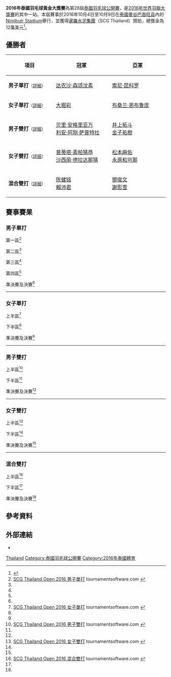 {{noteTA|G1=Badminton}}
{{infobox badminton event
|name           = 2016年泰國羽毛球黃金大獎賽
|image          = SCG Thailand Open 2016.jpg
|size           = 200px
|caption        =
|dates          = 2016年10月4日－10月9日
|number_edition = 第28屆
|level          = 3A
|prize_money    = 12萬美元
|location       = {{THA}}[[曼谷|曼谷]][[巴吞旺县|巴吞旺县]]
|venue          = Nimibutr Stadium
|previous       = 2015年泰國羽毛球黃金大獎賽 
|next           = 2017年泰國羽毛球黃金大獎賽
}}
'''2016年泰國羽毛球黃金大獎賽'''為第28屆[[泰國羽毛球公開賽|泰國羽毛球公開賽]]，是[[2016年世界羽聯大獎賽|2016年世界羽聯大獎賽]]的其中一站。本屆賽事於2016年10月4日至10月9日在[[泰國|泰國]][[曼谷|曼谷]][[巴吞旺县|巴吞旺县]]內的[[Nimibutr_Stadium|Nimibutr Stadium]]舉行，並獲得[[暹羅水泥集團|暹羅水泥集團]]（SCG Thailand）贊助，總獎金為12萬美元<ref>{{cite web|title=Invitation - SCG Thailand Open 2016|url=http://system.bwfbadminton.com/uploads/2016/08/16/SCG%20Thailand%20Open%202016%20-%20Prospectus%20-%20Revised%2016%20August%202016.pdf|publisher=The Badminton Association of Thailand|accessdate=2016-09-10|archive-date=2017-03-29|archive-url=https://web.archive.org/web/20170329163144/http://system.bwfbadminton.com/uploads/2016/08/16/SCG%20Thailand%20Open%202016%20-%20Prospectus%20-%20Revised%2016%20August%202016.pdf|dead-url=no}}{{en}}</ref>。

== 優勝者 ==
{| class=wikitable style="font-size:small"
!width="200"|項目
!width="250"|冠軍
!width="250"|亞軍
|-
|'''男子單打'''<small>（[[#男子單打|詳細]]）</small>
|{{flagicon|THA}} [[达农沙·森颂汶素|达农沙·森颂汶素]]
|{{flagicon|INA}} [[索尼·昆科罗|索尼·昆科罗]]
|-
|'''女子單打'''<small>（[[#女子單打|詳細]]）</small>
|{{flagicon|JPN}} [[大堀彩|大堀彩]]
|{{flagicon|THA}} [[布桑兰·恩布鲁庞|布桑兰·恩布鲁庞]]
|-
|'''男子雙打'''<small>（[[#男子雙打|詳細]]）</small>
|{{flagicon|INA}} [[贝里·安格里亚万|贝里·安格里亚万]]<br/>{{flagicon|INA}} [[利安·阿刚·萨普特拉|利安·阿刚·萨普特拉]]
|{{flagicon|JPN}} [[井上拓斗|井上拓斗]]<br/>{{flagicon|JPN}} [[金子祐樹|金子祐樹]]
|-
|'''女子雙打'''<small>（[[#女子雙打|詳細]]）</small>
|{{flagicon|THA}} [[普蒂塔·素帕猜恭|普蒂塔·素帕猜恭]]<br/>{{flagicon|THA}} [[沙西丽·德拉达那猜|沙西丽·德拉达那猜]]
|{{flagicon|JPN}} [[松本麻佑|松本麻佑]]<br/>{{flagicon|JPN}} [[永原和可那|永原和可那]]
|-
|'''混合雙打'''<small>（[[#混合雙打|詳細]]）</small>
|{{flagicon|MAS}} [[陈健铭|陈健铭]]<br/>{{flagicon|MAS}} [[賴沛君|賴沛君]]
|{{flagicon|HKG}} [[鄧俊文|鄧俊文]]<br/>{{flagicon|HKG}} [[謝影雪|謝影雪]]
|}

== 賽事賽果 ==
=== 男子單打 ===
;第一區<ref name="MS">[http://bwf.tournamentsoftware.com/sport/draw.aspx?id=C193AA46-BBB2-48FD-BA7A-3B6E134A98BF&draw=16 SCG Thailand Open 2016 男子單打] {{Wayback|url=http://bwf.tournamentsoftware.com/sport/draw.aspx?id=C193AA46-BBB2-48FD-BA7A-3B6E134A98BF&draw=16 |date=20170329234302 }} tournamentsoftware.com {{en}}</ref>
{{16TeamBracket-Compact-Tennis3
| RD3 = 十六強
| RD4 = 八強

| RD1-seed01=1
| RD1-team01={{flagicon|INA}} [[伊赫桑·毛拉纳·穆斯托法|I·M·穆斯托法]]
| RD1-score01-1=17
| RD1-score01-2='''21
| RD1-score01-3=18
| RD1-seed02=
| RD1-team02='''{{nowrap|{{flagicon|THA}} [[苏庞余·阿韦辛桑农|苏庞余·阿韦辛桑农]]}}
| RD1-score02-1='''21
| RD1-score02-2=17
| RD1-score02-3='''21

| RD1-seed03=Q5
| RD1-team03={{nowrap|{{flagicon|INA}} [[Joyreh_Avi_Manasye|Joyreh Avi Manasye]] （退賽）}}
| RD1-score03-1=
| RD1-score03-2=
| RD1-score03-3=
| RD1-seed04=Q4
| RD1-team04='''{{flagicon|THA}} [[Nonpakorn_Nantatheero|Nonpakorn Nantatheero]]
| RD1-score04-1=
| RD1-score04-2=
| RD1-score04-3=

| RD1-seed05=10
| RD1-team05='''{{flagicon|JPN}} [[坂井一將|坂井一將]]
| RD1-score05-1='''21
| RD1-score05-2='''21
| RD1-score05-3=
| RD1-seed06=
| RD1-team06={{nowrap|{{flagicon|IND}} [[斯瑞亚斯·贾斯瓦|斯瑞亚斯·贾斯瓦]]}}
| RD1-score06-1=17
| RD1-score06-2=12
| RD1-score06-3=

| RD1-seed07=
| RD1-team07={{flagicon|THA}} [[梅克·那农吉德|梅克·那农吉德]]
| RD1-score07-1=12
| RD1-score07-2=22
| RD1-score07-3=
| RD1-seed08=
| RD1-team08='''{{flagicon|JPN}} [[奈良岡功大|奈良岡功大]]
| RD1-score08-1='''21
| RD1-score08-2='''24
| RD1-score08-3=

| RD1-seed09=5
| RD1-team09='''{{flagicon|THA}} [[达农沙·森颂汶素|达农沙·森颂汶素]]
| RD1-score09-1='''21
| RD1-score09-2='''21
| RD1-score09-3=
| RD1-seed10=
| RD1-team10={{flagicon|INA}} [[穆罕默德·巴尤·庞吉斯图|M·B·庞吉斯图]]
| RD1-score10-1=16
| RD1-score10-2=14
| RD1-score10-3=

| RD1-seed11=Q6
| RD1-team11={{flagicon|INA}} [[Zulfikar_Azis_Hidayat|Z A Hidayat]]
| RD1-score11-1=7
| RD1-score11-2=4
| RD1-score11-3=
| RD1-seed12=
| RD1-team12='''{{flagicon|JPN}} [[武下利一|武下利一]]
| RD1-score12-1='''21
| RD1-score12-2='''21
| RD1-score12-3=

| RD1-seed13=14
| RD1-team13='''{{flagicon|THA}} [[科希特·佩尔帕达布|科希特·佩尔帕达布]]
| RD1-score13-1='''21
| RD1-score13-2='''21
| RD1-score13-3=
| RD1-seed14=
| RD1-team14={{flagicon|TPE}} [[朱漢晝|朱漢晝]]
| RD1-score14-1=14
| RD1-score14-2=12
| RD1-score14-3=

| RD1-seed15=
| RD1-team15={{flagicon|IND}} [[C._Rohit_Yadav|C. Rohit Yadav]]
| RD1-score15-1=16
| RD1-score15-2=15
| RD1-score15-3=
| RD1-seed16=
| RD1-team16='''{{flagicon|INA}} [[潘基·阿末·馬烏拉納|P·A·馬烏拉納]]
| RD1-score16-1='''21
| RD1-score16-2='''21
| RD1-score16-3=

| RD2-seed01=
| RD2-team01='''{{nowrap|{{flagicon|THA}} [[苏庞余·阿韦辛桑农|苏庞余·阿韦辛桑农]]}}
| RD2-score01-1='''21
| RD2-score01-2='''21
| RD2-score01-3=
| RD2-seed02=
| RD2-team02={{nowrap|{{flagicon|THA}} [[Nonpakorn_Nantatheero|Nonpakorn Nantatheero]]}}
| RD2-score02-1=10
| RD2-score02-2=15
| RD2-score02-3=

| RD2-seed03=10
| RD2-team03='''{{flagicon|JPN}} [[坂井一將|坂井一將]]
| RD2-score03-1=18
| RD2-score03-2='''21
| RD2-score03-3='''21
| RD2-seed04=
| RD2-team04={{flagicon|JPN}} [[奈良岡功大|奈良岡功大]]
| RD2-score04-1='''21
| RD2-score04-2=18
| RD2-score04-3=4

| RD2-seed05=5
| RD2-team05='''{{flagicon|THA}} [[达农沙·森颂汶素|达农沙·森颂汶素]]
| RD2-score05-1='''21
| RD2-score05-2=18
| RD2-score05-3='''21
| RD2-seed06=
| RD2-team06={{flagicon|JPN}} [[武下利一|武下利一]]
| RD2-score06-1=11
| RD2-score06-2='''21
| RD2-score06-3=7

| RD2-seed07=14
| RD2-team07={{flagicon|THA}} [[科希特·佩尔帕达布|科希特·佩尔帕达布]]
| RD2-score07-1=17
| RD2-score07-2=16
| RD2-score07-3=
| RD2-seed08=
| RD2-team08='''{{flagicon|INA}} [[潘基·阿末·馬烏拉納|P·A·馬烏拉納]]
| RD2-score08-1='''21
| RD2-score08-2='''21
| RD2-score08-3=

| RD3-seed01=
| RD3-team01='''{{nowrap|{{flagicon|THA}} [[苏庞余·阿韦辛桑农|苏庞余·阿韦辛桑农]]}}
| RD3-score01-1='''21
| RD3-score01-2='''21
| RD3-score01-3=
| RD3-seed02=10
| RD3-team02={{flagicon|JPN}} [[坂井一將|坂井一將]]
| RD3-score02-1=17
| RD3-score02-2=18
| RD3-score02-3=

| RD3-seed03=5
| RD3-team03='''{{flagicon|THA}} [[达农沙·森颂汶素|达农沙·森颂汶素]]
| RD3-score03-1='''21
| RD3-score03-2='''21
| RD3-score03-3=
| RD3-seed04=
| RD3-team04={{flagicon|INA}} [[潘基·阿末·馬烏拉納|P·A·馬烏拉納]]
| RD3-score04-1=18
| RD3-score04-2=19
| RD3-score04-3=

| RD4-seed01=
| RD4-team01={{nowrap|{{flagicon|THA}} [[苏庞余·阿韦辛桑农|苏庞余·阿韦辛桑农]]}}
| RD4-score01-1=8
| RD4-score01-2=18
| RD4-score01-3=
| RD4-seed02=5
| RD4-team02='''{{flagicon|THA}} [[达农沙·森颂汶素|达农沙·森颂汶素]]
| RD4-score02-1='''21
| RD4-score02-2='''21
| RD4-score02-3=
}}
;第二區<ref name="MS"/>
{{16TeamBracket-Compact-Tennis3
| RD3 = 十六強
| RD4 = 八強

| RD1-seed01=3
| RD1-team01='''{{flagicon|TPE}} [[許仁豪|許仁豪]]
| RD1-score01-1='''23
| RD1-score01-2='''22
| RD1-score01-3=
| RD1-seed02=
| RD1-team02={{nowrap|{{flagicon|THA}} [[Kittipong_Imnark|Kittipong Imnark]]}}
| RD1-score02-1=21
| RD1-score02-2=20
| RD1-score02-3=

| RD1-seed03=
| RD1-team03={{nowrap|{{flagicon|THA}} [[Korakrit_Laotrakul|Korakrit Laotrakul]]}}
| RD1-score03-1=17
| RD1-score03-2='''21
| RD1-score03-3=18
| RD1-seed04=
| RD1-team04='''{{flagicon|TPE}} [[劉偉奇|劉偉奇]]
| RD1-score04-1='''21
| RD1-score04-2=18
| RD1-score04-3='''21

| RD1-seed05=12
| RD1-team05='''{{flagicon|MAS}} [[張崴烽|張崴烽]]
| RD1-score05-1=20
| RD1-score05-2='''21
| RD1-score05-3='''21
| RD1-seed06=
| RD1-team06={{flagicon|INA}} [[Henrikho_Kho_Wibowo|H K Wibowo]]
| RD1-score06-1='''22
| RD1-score06-2=18
| RD1-score06-3=13

| RD1-seed07=
| RD1-team07='''{{nowrap|{{flagicon|THA}} [[Noppanai_Singrueang|Noppanai Singrueang]]}}
| RD1-score07-1=18
| RD1-score07-2='''21
| RD1-score07-3='''21
| RD1-seed08=Q7
| RD1-team08={{flagicon|THA}} [[Kachain_Buarung|Kachain Buarung]]
| RD1-score08-1='''21
| RD1-score08-2=18
| RD1-score08-3=15

| RD1-seed09=8
| RD1-team09='''{{flagicon|JPN}} [[西本拳太|西本拳太]]
| RD1-score09-1='''21
| RD1-score09-2='''21
| RD1-score09-3=
| RD1-seed10=Q2
| RD1-team10={{nowrap|{{flagicon|THA}} [[Chayanin_Mekmusik|Chayanin Mekmusik]]}}
| RD1-score10-1=8
| RD1-score10-2=7
| RD1-score10-3=

| RD1-seed11=
| RD1-team11='''{{flagicon|INA}} [[谢萨·希伦·雷斯塔维托|S·H·雷斯塔维托]]
| RD1-score11-1='''21
| RD1-score11-2='''21
| RD1-score11-3=
| RD1-seed12=
| RD1-team12={{flagicon|HKG}} [[陳仁傑|陳仁傑]]
| RD1-score12-1=10
| RD1-score12-2=16
| RD1-score12-3=

| RD1-seed13=15
| RD1-team13='''{{flagicon|IND}} [[赫谢尔·丹尼|赫谢尔·丹尼]]
| RD1-score13-1='''21
| RD1-score13-2='''21
| RD1-score13-3=
| RD1-seed14=
| RD1-team14={{flagicon|MAS}} [[阿里夫阿都拉迪夫|阿里夫阿都拉迪夫]]
| RD1-score14-1=18
| RD1-score14-2=14
| RD1-score14-3=

| RD1-seed15=
| RD1-team15={{nowrap|{{flagicon|THA}} [[图万那格森·沙玛差|图万那格森·沙玛差]]}}
| RD1-score15-1=12
| RD1-score15-2=9
| RD1-score15-3=
| RD1-seed16=
| RD1-team16='''{{flagicon|TPE}} [[楊智傑|楊智傑]]
| RD1-score16-1='''21
| RD1-score16-2='''21
| RD1-score16-3=

| RD2-seed01=3
| RD2-team01='''{{flagicon|TPE}} [[許仁豪|許仁豪]]
| RD2-score01-1='''21
| RD2-score01-2='''21
| RD2-score01-3=
| RD2-seed02=
| RD2-team02={{flagicon|TPE}} [[劉偉奇|劉偉奇]]
| RD2-score02-1=11
| RD2-score02-2=12
| RD2-score02-3=

| RD2-seed03=12
| RD2-team03='''{{flagicon|MAS}} [[張崴烽|張崴烽]]
| RD2-score03-1='''21
| RD2-score03-2='''21
| RD2-score03-3=
| RD2-seed04=
| RD2-team04={{nowrap|{{flagicon|THA}} [[Noppanai_Singrueang|Noppanai Singrueang]]}}
| RD2-score04-1=18
| RD2-score04-2=19
| RD2-score04-3=

| RD2-seed05=8
| RD2-team05='''{{flagicon|JPN}} [[西本拳太|西本拳太]]
| RD2-score05-1='''21
| RD2-score05-2='''21
| RD2-score05-3=
| RD2-seed06=
| RD2-team06={{flagicon|INA}} [[谢萨·希伦·雷斯塔维托|S·H·雷斯塔维托]]
| RD2-score06-1=13
| RD2-score06-2=8
| RD2-score06-3=

| RD2-seed07=15
| RD2-team07={{flagicon|IND}} [[赫谢尔·丹尼|赫谢尔·丹尼]]
| RD2-score07-1=12
| RD2-score07-2='''27
| RD2-score07-3=15
| RD2-seed08=
| RD2-team08='''{{flagicon|TPE}} [[楊智傑|楊智傑]]
| RD2-score08-1='''21
| RD2-score08-2=25
| RD2-score08-3='''21

| RD3-seed01=3
| RD3-team01='''{{flagicon|TPE}} [[許仁豪|許仁豪]]
| RD3-score01-1='''21
| RD3-score01-2='''21
| RD3-score01-3=
| RD3-seed02=12
| RD3-team02={{flagicon|MAS}} [[張崴烽|張崴烽]]
| RD3-score02-1=15
| RD3-score02-2=10
| RD3-score02-3=

| RD3-seed03=8
| RD3-team03='''{{nowrap|{{flagicon|JPN}} [[西本拳太|西本拳太]]}}
| RD3-score03-1=20
| RD3-score03-2='''21
| RD3-score03-3='''21
| RD3-seed04=
| RD3-team04={{flagicon|TPE}} [[楊智傑|楊智傑]]
| RD3-score04-1='''22
| RD3-score04-2=14
| RD3-score04-3=16

| RD4-seed01=3
| RD4-team01={{flagicon|TPE}} [[許仁豪|許仁豪]]
| RD4-score01-1=16
| RD4-score01-2=11
| RD4-score01-3=
| RD4-seed02=8
| RD4-team02='''{{nowrap|{{flagicon|JPN}} [[西本拳太|西本拳太]]}}
| RD4-score02-1='''21
| RD4-score02-2='''21
| RD4-score02-3=
}}
;第三區<ref name="MS"/>
{{16TeamBracket-Compact-Tennis3
| RD3 = 十六強
| RD4 = 八強

| RD1-seed01=
| RD1-team01='''{{flagicon|HKG}} [[李卓耀|李卓耀]]
| RD1-score01-1='''21
| RD1-score01-2='''21
| RD1-score01-3=
| RD1-seed02=
| RD1-team02={{flagicon|JPN}} [[五十嵐優|五十嵐優]]
| RD1-score02-1=17
| RD1-score02-2=17
| RD1-score02-3=

| RD1-seed03=
| RD1-team03={{flagicon|TPE}} [[呂家弘|呂家弘]]
| RD1-score03-1=15
| RD1-score03-2=15
| RD1-score03-3=
| RD1-seed04=11
| RD1-team04='''{{flagicon|MAS}} [[蘇德智|蘇德智]]
| RD1-score04-1='''21
| RD1-score04-2='''21
| RD1-score04-3=

| RD1-seed05=
| RD1-team05='''{{flagicon|HKG}} [[李澤瑋|李澤瑋]]
| RD1-score05-1='''21
| RD1-score05-2='''21
| RD1-score05-3=
| RD1-seed06=
| RD1-team06={{flagicon|INA}} [[Nathaniel_Ernestan_Sulistyo|N E Sulistyo]]
| RD1-score06-1=13
| RD1-score06-2=16
| RD1-score06-3=

| RD1-seed07=
| RD1-team07={{flagicon|MAS}} [[杨家尔|杨家尔]] （中途退出）
| RD1-score07-1=''0
| RD1-score07-2=
| RD1-score07-3=
| RD1-seed08=6
| RD1-team08='''{{flagicon|TPE}} [[王子維|王子維]]
| RD1-score08-1=''11
| RD1-score08-2=
| RD1-score08-3=

| RD1-seed09=
| RD1-team09={{flagicon|THA}} [[Tawan_Huansuriya|Tawan Huansuriya]]
| RD1-score09-1=17
| RD1-score09-2=12
| RD1-score09-3=
| RD1-seed10=
| RD1-team10='''{{flagicon|MAS}} [[刘国伦|刘国伦]]
| RD1-score10-1='''21
| RD1-score10-2='''21
| RD1-score10-3=

| RD1-seed11=
| RD1-team11='''{{flagicon|TPE}} [[施貴鈞|施貴鈞]]
| RD1-score11-1='''21
| RD1-score11-2='''21
| RD1-score11-3=
| RD1-seed12=16
| RD1-team12={{flagicon|MAS}} [[宋浚洋|宋浚洋]]
| RD1-score12-1=19
| RD1-score12-2=19
| RD1-score12-3=

| RD1-seed13=
| RD1-team13={{nowrap|{{flagicon|THA}} [[坎塔瓦特·利拉威布|坎塔瓦特·利拉威布]]}}
| RD1-score13-1=14
| RD1-score13-2=11
| RD1-score13-3=
| RD1-seed14=
| RD1-team14='''{{flagicon|INA}} [[威斯奴·尤利·普拉塞特约|W·Y·普拉塞特约]]
| RD1-score14-1='''21
| RD1-score14-2='''21
| RD1-score14-3=

| RD1-seed15= 
| RD1-team15={{flagicon|INA}} [[西蒙·桑托索|西蒙·桑托索]] （退賽）
| RD1-score15-1=
| RD1-score15-2=
| RD1-score15-3=
| RD1-seed16=4
| RD1-team16='''{{flagicon|THA}} [[文萨·波萨那|文萨·波萨那]]
| RD1-score16-1=
| RD1-score16-2=
| RD1-score16-3=

| RD2-seed01=
| RD2-team01='''{{flagicon|HKG}} [[李卓耀|李卓耀]]
| RD2-score01-1=11
| RD2-score01-2='''27
| RD2-score01-3='''21
| RD2-seed02=11
| RD2-team02={{flagicon|MAS}} [[蘇德智|蘇德智]]
| RD2-score02-1='''21
| RD2-score02-2=25
| RD2-score02-3=14

| RD2-seed03=
| RD2-team03={{flagicon|HKG}} [[李澤瑋|李澤瑋]]
| RD2-score03-1=9
| RD2-score03-2=1
| RD2-score03-3=1
| RD2-seed04=6
| RD2-team04='''{{flagicon|TPE}} [[王子維|王子維]]
| RD2-score04-1='''21
| RD2-score04-2='''21
| RD2-score04-3=

| RD2-seed05=
| RD2-team05='''{{flagicon|MAS}} [[刘国伦|刘国伦]]
| RD2-score05-1='''21
| RD2-score05-2='''21
| RD2-score05-3=
| RD2-seed06=
| RD2-team06={{flagicon|TPE}} [[施貴鈞|施貴鈞]]
| RD2-score06-1=14
| RD2-score06-2=15
| RD2-score06-3=

| RD2-seed07=
| RD2-team07={{nowrap|{{flagicon|INA}} [[威斯奴·尤利·普拉塞特约|W·Y·普拉塞特约]]}}
| RD2-score07-1=20
| RD2-score07-2=14
| RD2-score07-3=
| RD2-seed08=4
| RD2-team08='''{{flagicon|THA}} [[文萨·波萨那|文萨·波萨那]]
| RD2-score08-1='''22
| RD2-score08-2='''21
| RD2-score08-3=

| RD3-seed01=
| RD3-team01='''{{flagicon|HKG}} [[李卓耀|李卓耀]]
| RD3-score01-1=17
| RD3-score01-2='''21
| RD3-score01-3='''21
| RD3-seed02=6
| RD3-team02={{flagicon|TPE}} [[王子維|王子維]]
| RD3-score02-1='''21
| RD3-score02-2=17
| RD3-score02-3=15

| RD3-seed03=
| RD3-team03='''{{flagicon|MAS}} [[刘国伦|刘国伦]]
| RD3-score03-1=22
| RD3-score03-2='''21
| RD3-score03-3='''21
| RD3-seed04=4
| RD3-team04={{nowrap|{{flagicon|THA}} [[文萨·波萨那|文萨·波萨那]]}}
| RD3-score04-1='''24
| RD3-score04-2=12
| RD3-score04-3=17

| RD4-seed01=
| RD4-team01='''{{nowrap|{{flagicon|HKG}} [[李卓耀|李卓耀]]}}
| RD4-score01-1='''21
| RD4-score01-2=17
| RD4-score01-3='''21
| RD4-seed02=
| RD4-team02={{flagicon|MAS}} [[刘国伦|刘国伦]]
| RD4-score02-1=12
| RD4-score02-2='''21
| RD4-score02-3=15
}}
;第四區<ref name="MS"/>
{{16TeamBracket-Compact-Tennis3
| RD3 = 十六強
| RD4 = 八強

| RD1-seed01=Q8
| RD1-team01={{flagicon|THA}} [[Kandis_Wanaroon|Kandis Wanaroon]]
| RD1-score01-1=11
| RD1-score01-2=15
| RD1-score01-3=
| RD1-seed02=
| RD1-team02='''{{flagicon|TPE}} [[薛軒億|薛軒億]]
| RD1-score02-1='''21
| RD1-score02-2='''21
| RD1-score02-3=

| RD1-seed03=Q3
| RD1-team03={{nowrap|{{flagicon|THA}} [[Pachaarapol_Nipornram|Pachaarapol Nipornram]]}}
| RD1-score03-1=8
| RD1-score03-2=5
| RD1-score03-3=
| RD1-seed04=9
| RD1-team04='''{{flagicon|JPN}} [[上田拓馬|上田拓馬]]
| RD1-score04-1='''21
| RD1-score04-2='''21
| RD1-score04-3=

| RD1-seed05=
| RD1-team05={{flagicon|INA}} [[Evert_Sukamta|Evert Sukamta]]
| RD1-score05-1='''23
| RD1-score05-2=14
| RD1-score05-3=19
| RD1-seed06=
| RD1-team06='''{{flagicon|THA}} [[阿杜拉奇·南库|阿杜拉奇·南库]]
| RD1-score06-1=21
| RD1-score06-2='''21
| RD1-score06-3='''21

| RD1-seed07=
| RD1-team07='''{{flagicon|THA}} [[坎塔蓬·旺差伦|坎塔蓬·旺差伦]]
| RD1-score07-1=14
| RD1-score07-2='''21
| RD1-score07-3='''21
| RD1-seed08=
| RD1-team08={{flagicon|IND}} [[萨米尔·维尔马|萨米尔·维尔马]]
| RD1-score08-1='''21
| RD1-score08-2=19
| RD1-score08-3=17

| RD1-seed09=
| RD1-team09='''{{flagicon|THA}} [[潘纳维·松努阿姆|潘纳维·松努阿姆]]
| RD1-score09-1='''21
| RD1-score09-2=20
| RD1-score09-3='''21
| RD1-seed10=
| RD1-team10={{flagicon|INA}} [[菲克里·伊桑迪·哈德马迪|F·I·哈德马迪]]
| RD1-score10-1=18
| RD1-score10-2='''22
| RD1-score10-3=15

| RD1-seed11=
| RD1-team11='''{{flagicon|INA}} [[菲尔曼·阿卜杜勒·科利克|F·A·科利克]]
| RD1-score11-1='''21
| RD1-score11-2=15
| RD1-score11-3='''21
| RD1-seed12=13
| RD1-team12={{flagicon|TPE}} [[林祐賢|林祐賢]]
| RD1-score12-1=15
| RD1-score12-2='''21
| RD1-score12-3=15

| RD1-seed13=Q1
| RD1-team13={{nowrap|{{flagicon|THA}} [[Karnphop_Atthaviroj|Karnphop Atthaviroj]]}}
| RD1-score13-1=12
| RD1-score13-2=15
| RD1-score13-3=
| RD1-seed14=
| RD1-team14='''{{flagicon|INA}} [[Saputra_Vicky_Angga|S V Angga]]
| RD1-score14-1='''21
| RD1-score14-2='''21
| RD1-score14-3=

| RD1-seed15=
| RD1-team15={{nowrap|{{flagicon|THA}} [[Pollakorn_Jarasjindawong|Pollakorn Jarasjindawong]]}}
| RD1-score15-1=6
| RD1-score15-2=10
| RD1-score15-3=
| RD1-seed16=2
| RD1-team16='''{{flagicon|INA}} [[索尼·昆科罗|索尼·昆科罗]]
| RD1-score16-1='''21
| RD1-score16-2='''21
| RD1-score16-3=

| RD2-seed01=
| RD2-team01='''{{flagicon|TPE}} [[薛軒億|薛軒億]]
| RD2-score01-1='''23
| RD2-score01-2='''24
| RD2-score01-3=
| RD2-seed02=9
| RD2-team02={{flagicon|JPN}} [[上田拓馬|上田拓馬]]
| RD2-score02-1=21
| RD2-score02-2=22
| RD2-score02-3=

| RD2-seed03=
| RD2-team03={{flagicon|THA}} [[阿杜拉奇·南库|阿杜拉奇·南库]]
| RD2-score03-1=10
| RD2-score03-2=16
| RD2-score03-3=
| RD2-seed04=
| RD2-team04='''{{flagicon|THA}} [[坎塔蓬·旺差伦|坎塔蓬·旺差伦]]
| RD2-score04-1='''21
| RD2-score04-2='''21
| RD2-score04-3=

| RD2-seed05=
| RD2-team05='''{{flagicon|THA}} [[潘纳维·松努阿姆|潘纳维·松努阿姆]]
| RD2-score05-1='''21
| RD2-score05-2=15
| RD2-score05-3='''21
| RD2-seed06=
| RD2-team06={{flagicon|INA}} [[菲尔曼·阿卜杜勒·科利克|F·A·科利克]]
| RD2-score06-1=12
| RD2-score06-2='''21
| RD2-score06-3=18

| RD2-seed07=
| RD2-team07={{flagicon|INA}} [[Saputra_Vicky_Angga|S V Angga]]
| RD2-score07-1='''21
| RD2-score07-2=20
| RD2-score07-3=12
| RD2-seed08=2
| RD2-team08='''{{flagicon|INA}} [[索尼·昆科罗|索尼·昆科罗]]
| RD2-score08-1=13
| RD2-score08-2='''22
| RD2-score08-3='''21

| RD3-seed01=
| RD3-team01='''{{flagicon|TPE}} [[薛軒億|薛軒億]]
| RD3-score01-1='''21
| RD3-score01-2='''21
| RD3-score01-3=
| RD3-seed02=
| RD3-team02={{flagicon|THA}} [[坎塔蓬·旺差伦|坎塔蓬·旺差伦]]
| RD3-score02-1=13
| RD3-score02-2=17
| RD3-score02-3=

| RD3-seed03=
| RD3-team03={{flagicon|THA}} [[潘纳维·松努阿姆|潘纳维·松努阿姆]]
| RD3-score03-1=22
| RD3-score03-2=13
| RD3-score03-3=
| RD3-seed04=2
| RD3-team04='''{{flagicon|INA}} [[索尼·昆科罗|索尼·昆科罗]]
| RD3-score04-1='''24
| RD3-score04-2='''21
| RD3-score04-3=

| RD4-seed01=
| RD4-team01={{flagicon|TPE}} [[薛軒億|薛軒億]]
| RD4-score01-1=12
| RD4-score01-2=15
| RD4-score01-3=
| RD4-seed02=2
| RD4-team02='''{{nowrap|{{flagicon|INA}} [[索尼·昆科罗|索尼·昆科罗]]}}
| RD4-score02-1='''21
| RD4-score02-2='''21
| RD4-score02-3=
}}
;準決賽及決賽<ref name="MS"/>
{{4TeamBracket-Tennis3-v2
| team-width=200
| RD1-seed1=5
| RD1-team1='''{{flagicon|THA}} [[达农沙·森颂汶素|达农沙·森颂汶素]]
| RD1-score1-1='''21
| RD1-score1-2='''21
| RD1-score1-3=
| RD1-seed2=8
| RD1-team2={{flagicon|JPN}} [[西本拳太|西本拳太]]
| RD1-score2-1=19
| RD1-score2-2=16
| RD1-score2-3=

| RD1-seed3=
| RD1-team3={{flagicon|HKG}} [[李卓耀|李卓耀]]
| RD1-score3-1='''21
| RD1-score3-2=16
| RD1-score3-3=17
| RD1-seed4=2
| RD1-team4='''{{flagicon|INA}} [[索尼·昆科罗|索尼·昆科罗]]
| RD1-score4-1=19
| RD1-score4-2='''21
| RD1-score4-3='''21

| RD2-seed1=5
| RD2-team1='''{{flagicon|THA}} [[达农沙·森颂汶素|达农沙·森颂汶素]]
| RD2-score1-1='''21
| RD2-score1-2='''21
| RD2-score1-3=
| RD2-seed2=2
| RD2-team2={{flagicon|INA}} [[索尼·昆科罗|索尼·昆科罗]]
| RD2-score2-1=15
| RD2-score2-2=16
| RD2-score2-3=
}}
----

=== 女子單打 ===
;上半區<ref name="WS">[http://bwf.tournamentsoftware.com/sport/draw.aspx?id=C193AA46-BBB2-48FD-BA7A-3B6E134A98BF&draw=18 SCG Thailand Open 2016 女子單打] {{Wayback|url=http://bwf.tournamentsoftware.com/sport/draw.aspx?id=C193AA46-BBB2-48FD-BA7A-3B6E134A98BF&draw=18 |date=20170329172917 }} tournamentsoftware.com {{en}}</ref>
{{16TeamBracket-Compact-Tennis3
| RD1-seed01=PFQ
| RD1-team01={{nowrap|{{flagicon|THA}} [[萨丽塔·素万那吉博里汉|S·素万那吉博里汉]] (中途退出)}}
| RD1-score01-1=''8
| RD1-score01-2=
| RD1-score01-3=
| RD1-seed02=
| RD1-team02='''{{flagicon|SIN}} [[杨佳敏|杨佳敏]]
| RD1-score02-1=''16
| RD1-score02-2=
| RD1-score02-3=

| RD1-seed03=
| RD1-team03='''{{flagicon|JPN}} [[大堀彩|大堀彩]]
| RD1-score03-1='''21
| RD1-score03-2='''21
| RD1-score03-3=
| RD1-seed04=
| RD1-team04={{flagicon|TPE}} [[李佳馨|李佳馨]]
| RD1-score04-1=15
| RD1-score04-2=18
| RD1-score04-3=

| RD1-seed05=6
| RD1-team05='''{{flagicon|MAS}} [[鄭清憶|鄭清憶]]
| RD1-score05-1='''22
| RD1-score05-2='''21
| RD1-score05-3=
| RD1-seed06=
| RD1-team06={{flagicon|INA}} [[鲁西丁娜·安塔妲尤·利奥丁金|R·A·利奥丁金]]
| RD1-score06-1=20
| RD1-score06-2=8
| RD1-score06-3=

| RD1-seed07=
| RD1-team07='''{{flagicon|THA}} [[蓬帕威·磋楚翁|蓬帕威·磋楚翁]]
| RD1-score07-1='''21
| RD1-score07-2='''21
| RD1-score07-3=
| RD1-seed08=
| RD1-team08={{flagicon|SIN}} [[蔡惠珍|蔡惠珍]]
| RD1-score08-1=8
| RD1-score08-2=8
| RD1-score08-3=

| RD1-seed09=4
| RD1-team09='''{{flagicon|THA}} [[妮查恩·金达蓬|妮查恩·金达蓬]]
| RD1-score09-1=20
| RD1-score09-2='''21
| RD1-score09-3='''21
| RD1-seed10=PFQ
| RD1-team10={{flagicon|JPN}} [[高橋沙也加|高橋沙也加]]
| RD1-score10-1='''22
| RD1-score10-2=19
| RD1-score10-3=11

| RD1-seed11=
| RD1-team11='''{{flagicon|TPE}} [[余芊慧|余芊慧]]
| RD1-score11-1='''21
| RD1-score11-2=21
| RD1-score11-3='''21
| RD1-seed12=Q1
| RD1-team12={{flagicon|THA}} [[Piramon_Chamnaktan|Piramon Chamnaktan]]
| RD1-score12-1=11
| RD1-score12-2='''23
| RD1-score12-3=13

| RD1-seed13=8
| RD1-team13={{flagicon|JPN}} [[今別府香里|今別府香里]]
| RD1-score13-1=20
| RD1-score13-2=10
| RD1-score13-3=
| RD1-seed14=
| RD1-team14='''{{flagicon|INA}} [[迪娜·迪亚·阿尤丝丁|D·D·阿尤丝丁]]
| RD1-score14-1='''22
| RD1-score14-2='''21
| RD1-score14-3=

| RD1-seed15=
| RD1-team15={{flagicon|THA}} [[素尼达·革通|素尼达·革通]]
| RD1-score15-1='''23
| RD1-score15-2=14
| RD1-score15-3=15
| RD1-seed16=
| RD1-team16='''{{flagicon|INA}} [[鲁斯丽·哈塔万|鲁斯丽·哈塔万]]
| RD1-score16-1=21
| RD1-score16-2='''21
| RD1-score16-3='''21

| RD2-seed01=
| RD2-team01={{flagicon|SIN}} [[杨佳敏|杨佳敏]]
| RD2-score01-1=18
| RD2-score01-2=9
| RD2-score01-3=
| RD2-seed02=
| RD2-team02='''{{flagicon|JPN}} [[大堀彩|大堀彩]]
| RD2-score02-1='''21
| RD2-score02-2='''21
| RD2-score02-3=

| RD2-seed03=6
| RD2-team03='''{{flagicon|MAS}} [[鄭清憶|鄭清憶]]
| RD2-score03-1=10
| RD2-score03-2='''22
| RD2-score03-3='''21
| RD2-seed04=
| RD2-team04={{nowrap|{{flagicon|THA}} [[蓬帕威·磋楚翁|蓬帕威·磋楚翁]]}}
| RD2-score04-1='''21
| RD2-score04-2=20
| RD2-score04-3=15

| RD2-seed05=4
| RD2-team05='''{{flagicon|THA}} [[妮查恩·金达蓬|妮查恩·金达蓬]]
| RD2-score05-1='''21
| RD2-score05-2=19
| RD2-score05-3='''21
| RD2-seed06=
| RD2-team06={{flagicon|TPE}} [[余芊慧|余芊慧]]
| RD2-score06-1=11
| RD2-score06-2='''21
| RD2-score06-3=11

| RD2-seed07=
| RD2-team07='''{{flagicon|INA}} [[迪娜·迪亚·阿尤丝丁|D·D·阿尤丝丁]]
| RD2-score07-1='''21
| RD2-score07-2='''21
| RD2-score07-3=
| RD2-seed08=
| RD2-team08={{flagicon|INA}} [[鲁斯丽·哈塔万|鲁斯丽·哈塔万]]
| RD2-score08-1=13
| RD2-score08-2=10
| RD2-score08-3=

| RD3-seed01=
| RD3-team01='''{{flagicon|JPN}} [[大堀彩|大堀彩]]
| RD3-score01-1='''21
| RD3-score01-2='''21
| RD3-score01-3=
| RD3-seed02=6
| RD3-team02={{flagicon|MAS}} [[鄭清憶|鄭清憶]]
| RD3-score02-1=13
| RD3-score02-2=6
| RD3-score02-3=

| RD3-seed03=4
| RD3-team03='''{{nowrap|{{flagicon|THA}} [[妮查恩·金达蓬|妮查恩·金达蓬]]}}
| RD3-score03-1='''21
| RD3-score03-2='''21
| RD3-score03-3=
| RD3-seed04=
| RD3-team04={{flagicon|INA}} [[迪娜·迪亚·阿尤丝丁|D·D·阿尤丝丁]]
| RD3-score04-1=12
| RD3-score04-2=15
| RD3-score04-3=

| RD4-seed01=
| RD4-team01='''{{flagicon|JPN}} [[大堀彩|大堀彩]]
| RD4-score01-1='''21
| RD4-score01-2=12
| RD4-score01-3='''21
| RD4-seed02=4
| RD4-team02={{nowrap|{{flagicon|THA}} [[妮查恩·金达蓬|妮查恩·金达蓬]]}}
| RD4-score02-1=12
| RD4-score02-2='''21
| RD4-score02-3=13
}}
;下半區<ref name="WS"/>
{{16TeamBracket-Compact-Tennis3
| RD1-seed01=Q2
| RD1-team01={{flagicon|IND}} [[斯里·克里希纳·普里亚·库达拉瓦利|S·K·P·库达拉瓦利]]
| RD1-score01-1=17
| RD1-score01-2='''21
| RD1-score01-3=15
| RD1-seed02=
| RD1-team02='''{{flagicon|INA}} [[尤利娅·约瑟芬·苏珊托|Y·Y·苏珊托]]
| RD1-score02-1='''21
| RD1-score02-2=16
| RD1-score02-3='''21

| RD1-seed03=
| RD1-team03={{flagicon|INA}} [[菲比·安古尼|菲比·安古尼]]
| RD1-score03-1=8
| RD1-score03-2=20
| RD1-score03-3=
| RD1-seed04=7
| RD1-team04='''{{flagicon|SIN}} [[梁晓宇|梁晓宇]]
| RD1-score04-1='''21
| RD1-score04-2='''22
| RD1-score04-3=

| RD1-seed05=Q4
| RD1-team05={{flagicon|THA}} [[Laksika_Kanlaha|Laksika Kanlaha]]
| RD1-score05-1=11
| RD1-score05-2=14
| RD1-score05-3=
| RD1-seed06=
| RD1-team06='''{{flagicon|INA}} [[菲特里亚尼|菲特里亚尼]]
| RD1-score06-1='''21
| RD1-score06-2='''21
| RD1-score06-3=

| RD1-seed07=
| RD1-team07={{flagicon|TPE}} [[胡綾芳|胡綾芳]]
| RD1-score07-1=12
| RD1-score07-2=15
| RD1-score07-3=
| RD1-seed08=3
| RD1-team08='''{{nowrap|{{flagicon|THA}} [[布桑兰·恩布鲁庞|布桑兰·恩布鲁庞]]}}
| RD1-score08-1='''21
| RD1-score08-2='''21
| RD1-score08-3=

| RD1-seed09=
| RD1-team09='''{{flagicon|MAS}} [[何艷美|何艷美]]
| RD1-score09-1=16
| RD1-score09-2='''21
| RD1-score09-3='''21
| RD1-seed10=
| RD1-team10={{flagicon|TPE}} [[江美慧|江美慧]]
| RD1-score10-1='''21
| RD1-score10-2=19
| RD1-score10-3=18

| RD1-seed11=Q3
| RD1-team11={{nowrap|{{flagicon|THA}} [[倫塔卡恩·艾姆薩德|倫塔卡恩·艾姆薩德]]}}
| RD1-score11-1=12
| RD1-score11-2=10
| RD1-score11-3=
| RD1-seed12=5
| RD1-team12='''{{flagicon|JPN}} [[橋本由衣|橋本由衣]]
| RD1-score12-1='''21
| RD1-score12-2='''21
| RD1-score12-3=

| RD1-seed13=
| RD1-team13='''{{flagicon|MAS}} [[吳堇溦|吳堇溦]]
| RD1-score13-1='''21
| RD1-score13-2='''21
| RD1-score13-3=
| RD1-seed14=
| RD1-team14={{flagicon|INA}} [[哈娜·拉曼迪尼|哈娜·拉曼迪尼]]
| RD1-score14-1=15
| RD1-score14-2=10
| RD1-score14-3=

| RD1-seed15=
| RD1-team15={{flagicon|INA}} [[赫拉·德希·安娜·拉马瓦蒂|赫拉·德希]]
| RD1-score15-1=17
| RD1-score15-2=18
| RD1-score15-3=
| RD1-seed16=2
| RD1-team16='''{{flagicon|THA}} [[蓬迪·布拉那巴硕|蓬迪·布拉那巴硕]]
| RD1-score16-1='''21
| RD1-score16-2='''21
| RD1-score16-3=

| RD2-seed01=
| RD2-team01={{flagicon|INA}} [[尤利娅·约瑟芬·苏珊托|Y·Y·苏珊托]]
| RD2-score01-1=16
| RD2-score01-2='''21
| RD2-score01-3=6
| RD2-seed02=7
| RD2-team02='''{{flagicon|SIN}} [[梁晓宇|梁晓宇]]
| RD2-score02-1='''21
| RD2-score02-2=16
| RD2-score02-3='''21

| RD2-seed03=
| RD2-team03={{flagicon|INA}} [[菲特里亚尼|菲特里亚尼]]
| RD2-score03-1=11
| RD2-score03-2=11
| RD2-score03-3=
| RD2-seed04=3
| RD2-team04='''{{nowrap|{{flagicon|THA}} [[布桑兰·恩布鲁庞|布桑兰·恩布鲁庞]]}}
| RD2-score04-1='''21
| RD2-score04-2='''21
| RD2-score04-3=

| RD2-seed05=
| RD2-team05='''{{flagicon|MAS}} [[何艷美|何艷美]]
| RD2-score05-1='''21
| RD2-score05-2=14
| RD2-score05-3='''21
| RD2-seed06=5
| RD2-team06={{flagicon|JPN}} [[橋本由衣|橋本由衣]]
| RD2-score06-1=19
| RD2-score06-2='''21
| RD2-score06-3=16

| RD2-seed07=
| RD2-team07='''{{flagicon|MAS}} [[吳堇溦|吳堇溦]]
| RD2-score07-1='''21
| RD2-score07-2=16
| RD2-score07-3='''21
| RD2-seed08=2
| RD2-team08={{flagicon|THA}} [[蓬迪·布拉那巴硕|蓬迪·布拉那巴硕]]
| RD2-score08-1=16
| RD2-score08-2='''21
| RD2-score08-3=17

| RD3-seed01=7
| RD3-team01={{flagicon|SIN}} [[梁晓宇|梁晓宇]]
| RD3-score01-1='''22
| RD3-score01-2=13
| RD3-score01-3=12
| RD3-seed02=3
| RD3-team02='''{{nowrap|{{flagicon|THA}} [[布桑兰·恩布鲁庞|布桑兰·恩布鲁庞]]}}
| RD3-score02-1=20
| RD3-score02-2='''21
| RD3-score02-3='''21

| RD3-seed03=
| RD3-team03={{flagicon|MAS}} [[何艷美|何艷美]]
| RD3-score03-1=17
| RD3-score03-2=13
| RD3-score03-3=
| RD3-seed04=
| RD3-team04='''{{flagicon|MAS}} [[吳堇溦|吳堇溦]]
| RD3-score04-1='''21
| RD3-score04-2='''21
| RD3-score04-3=

| RD4-seed01=3
| RD4-team01='''{{nowrap|{{flagicon|THA}} [[布桑兰·恩布鲁庞|布桑兰·恩布鲁庞]]}}
| RD4-score01-1='''22
| RD4-score01-2='''21
| RD4-score01-3=
| RD4-seed02=
| RD4-team02={{flagicon|MAS}} [[吳堇溦|吳堇溦]]
| RD4-score02-1=20
| RD4-score02-2=13
| RD4-score02-3=
}}
;準決賽及決賽<ref name="WS"/>
{{4TeamBracket-Tennis3-v2
| RD1-seed1=
| RD1-team1='''{{flagicon|JPN}} [[大堀彩|大堀彩]]
| RD1-score1-1='''21
| RD1-score1-2=12
| RD1-score1-3='''21
| RD1-seed2=4
| RD1-team2={{flagicon|THA}} [[妮查恩·金达蓬|妮查恩·金达蓬]]
| RD1-score2-1=12
| RD1-score2-2='''21
| RD1-score2-3=13

| RD1-seed3=3
| RD1-team3='''{{flagicon|THA}} [[布桑兰·恩布鲁庞|布桑兰·恩布鲁庞]]
| RD1-score3-1='''22
| RD1-score3-2='''21
| RD1-score3-3=
| RD1-seed4=
| RD1-team4={{flagicon|MAS}} [[吳堇溦|吳堇溦]]
| RD1-score4-1=20
| RD1-score4-2=13
| RD1-score4-3=

| RD2-seed1=
| RD2-team1='''{{flagicon|JPN}} [[大堀彩|大堀彩]]
| RD2-score1-1='''25
| RD2-score1-2='''21
| RD2-score1-3=
| RD2-seed2=3
| RD2-team2={{flagicon|THA}} [[布桑兰·恩布鲁庞|布桑兰·恩布鲁庞]]
| RD2-score2-1=23
| RD2-score2-2=8
| RD2-score2-3=
}}
----

=== 男子雙打 ===
;上半區<ref name="MD">[http://bwf.tournamentsoftware.com/sport/draw.aspx?id=C193AA46-BBB2-48FD-BA7A-3B6E134A98BF&draw=6 SCG Thailand Open 2016 男子雙打] {{Wayback|url=http://bwf.tournamentsoftware.com/sport/draw.aspx?id=C193AA46-BBB2-48FD-BA7A-3B6E134A98BF&draw=6 |date=20170329172947 }} tournamentsoftware.com {{en}}</ref>
{{16TeamBracket-Compact-Tennis3
| RD1-seed01=1
| RD1-team01={{flagicon|MAS}} [[古健傑|古健傑]]<br/> {{flagicon|MAS}} [[陳文宏_(羽毛球運動員)|陳文宏]]
| RD1-score01-1=20
| RD1-score01-2='''21
| RD1-score01-3=15
| RD1-seed02=
| RD1-team02='''{{flagicon|JPN}} [[井上拓斗|井上拓斗]]<br/> {{flagicon|JPN}} [[金子祐樹|金子祐樹]]
| RD1-score02-1='''22
| RD1-score02-2=19
| RD1-score02-3='''21

| RD1-seed03=
| RD1-team03={{flagicon|THA}} [[颂蓬·阿努里达亚翁|颂蓬·阿努里达亚翁]]<br/> {{flagicon|THA}} [[帕卡瓦·维莱叻|帕卡瓦·维莱叻]]
| RD1-score03-1=19
| RD1-score03-2=14
| RD1-score03-3=
| RD1-seed04=
| RD1-team04='''{{flagicon|MAS}} [[王耀新|王耀新]]<br/> {{flagicon|MAS}} [[张御宇|张御宇]]
| RD1-score04-1='''21
| RD1-score04-2='''21
| RD1-score04-3=

| RD1-seed05=7
| RD1-team05='''{{flagicon|HKG}} [[柯展聰|柯展聰]]<br/> {{flagicon|HKG}} [[鄧俊文|鄧俊文]]
| RD1-score05-1='''21
| RD1-score05-2=19
| RD1-score05-3='''21
| RD1-seed06=
| RD1-team06={{flagicon|MAS}} [[努·穆罕默德·阿茲林·阿尤布|N·M·A·阿尤布]]<br/> {{flagicon|MAS}} [[Jagdish_Singh|Jagdish Singh]]
| RD1-score06-1=19
| RD1-score06-2='''21
| RD1-score06-3=18

| RD1-seed07=
| RD1-team07='''{{flagicon|TPE}} [[廖敏竣|廖敏竣]]<br/> {{flagicon|TPE}} [[呂家弘|呂家弘]]
| RD1-score07-1='''24
| RD1-score07-2='''21
| RD1-score07-3=
| RD1-seed08=Q1
| RD1-team08={{nowrap|{{flagicon|MAS}} [[阿里夫阿都拉迪夫|阿里夫阿都拉迪夫]]<br/> {{flagicon|THA}} [[瓦差拉·布拉那古埃|瓦差拉·布拉那古埃]]}}
| RD1-score08-1=22
| RD1-score08-2=16
| RD1-score08-3=

| RD1-seed09=4
| RD1-team09='''{{flagicon|TPE}} [[李哲輝|李哲輝]]<br/> {{flagicon|TPE}} [[李洋_(羽毛球運動員)|李洋]]
| RD1-score09-1='''21
| RD1-score09-2='''21
| RD1-score09-3=
| RD1-seed10=Q4
| RD1-team10={{flagicon|THA}} [[塔努帕·威里扬恭|塔努帕·威里扬恭]]<br/> {{flagicon|THA}} [[Wasapon_Uttamang|Wasapon Uttamang]]
| RD1-score10-1=13
| RD1-score10-2=17
| RD1-score10-3=

| RD1-seed11=
| RD1-team11={{flagicon|MAS}} [[陳致佃|陳致佃]]<br/> {{flagicon|MAS}} [[陈蔚元|陈蔚元]]
| RD1-score11-1=19
| RD1-score11-2=17
| RD1-score11-3=
| RD1-seed12=
| RD1-team12='''{{flagicon|THA}} [[万纳瓦·安布苏万|万纳瓦·安布苏万]]<br/> {{flagicon|THA}} [[提恩·伊斯里亚内特|提恩·伊斯里亚内特]]
| RD1-score12-1='''21
| RD1-score12-2='''21
| RD1-score12-3=

| RD1-seed13=5
| RD1-team13='''{{flagicon|INA}} [[哈迪安托|哈迪安托]]<br/> {{flagicon|INA}} [[凯纳斯·阿迪·哈迪安托|K·A·哈迪安托]]
| RD1-score13-1='''22
| RD1-score13-2='''21
| RD1-score13-3=
| RD1-seed14=
| RD1-team14={{flagicon|THA}} [[德差蓬·保乌拉努科|德差蓬·保乌拉努科]]<br/> {{flagicon|THA}} [[帕金·库纳-阿努维特|帕金·库纳-阿努维特]]
| RD1-score14-1=20
| RD1-score14-2=15
| RD1-score14-3=

| RD1-seed15=
| RD1-team15={{flagicon|SIN}} [[许永凯|许永凯]]<br/> {{flagicon|SIN}} [[骆建贤|骆建贤]]
| RD1-score15-1=16
| RD1-score15-2='''21
| RD1-score15-3=17
| RD1-seed16=
| RD1-team16='''{{flagicon|INA}} [[法贾·阿尔弗兰|法贾·阿尔弗兰]]<br/> {{flagicon|INA}} [[穆罕默德·里安·阿利安托|M·R·阿利安托]]
| RD1-score16-1='''21
| RD1-score16-2=14
| RD1-score16-3='''21

| RD2-seed01=
| RD2-team01='''{{flagicon|JPN}} [[井上拓斗|井上拓斗]]<br/> {{flagicon|JPN}} [[金子祐樹|金子祐樹]]
| RD2-score01-1='''21
| RD2-score01-2=16
| RD2-score01-3='''21
| RD2-seed02=
| RD2-team02={{flagicon|MAS}} [[王耀新|王耀新]]<br/> {{flagicon|MAS}} [[张御宇|张御宇]]
| RD2-score02-1=17
| RD2-score02-2='''21
| RD2-score02-3=19

| RD2-seed03=7
| RD2-team03='''{{flagicon|HKG}} [[柯展聰|柯展聰]]<br/> {{flagicon|HKG}} [[鄧俊文|鄧俊文]]
| RD2-score03-1='''21
| RD2-score03-2='''21
| RD2-score03-3=
| RD2-seed04=
| RD2-team04={{flagicon|TPE}} [[廖敏竣|廖敏竣]]<br/> {{flagicon|TPE}} [[呂家弘|呂家弘]]
| RD2-score04-1=19
| RD2-score04-2=17
| RD2-score04-3=

| RD2-seed05=
| RD2-team05='''{{flagicon|TPE}} [[李哲輝|李哲輝]]<br/> {{flagicon|TPE}} [[李洋_(羽毛球運動員)|李洋]]
| RD2-score05-1='''21
| RD2-score05-2='''21
| RD2-score05-3=
| RD2-seed06=
| RD2-team06={{nowrap|{{flagicon|THA}} [[万纳瓦·安布苏万|万纳瓦·安布苏万]]<br/> {{flagicon|THA}} [[提恩·伊斯里亚内特|提恩·伊斯里亚内特]]}}
| RD2-score06-1=12
| RD2-score06-2=12
| RD2-score06-3=

| RD2-seed07=5
| RD2-team07={{flagicon|INA}} [[哈迪安托|哈迪安托]]<br/> {{flagicon|INA}} [[凯纳斯·阿迪·哈迪安托|K·A·哈迪安托]]
| RD2-score07-1=14
| RD2-score07-2='''21
| RD2-score07-3=16
| RD2-seed08=
| RD2-team08='''{{flagicon|INA}} [[法贾·阿尔弗兰|法贾·阿尔弗兰]]<br/> {{flagicon|INA}} [[穆罕默德·里安·阿利安托|M·R·阿利安托]]
| RD2-score08-1='''21
| RD2-score08-2=18
| RD2-score08-3='''21

| RD3-seed01=
| RD3-team01='''{{flagicon|JPN}} [[井上拓斗|井上拓斗]]<br/> {{flagicon|JPN}} [[金子祐樹|金子祐樹]]
| RD3-score01-1='''21
| RD3-score01-2='''21
| RD3-score01-3=
| RD3-seed02=7
| RD3-team02={{flagicon|HKG}} [[柯展聰|柯展聰]]<br/> {{flagicon|HKG}} [[鄧俊文|鄧俊文]]
| RD3-score02-1=18
| RD3-score02-2=14
| RD3-score02-3=

| RD3-seed03=4
| RD3-team03={{flagicon|TPE}} [[李哲輝|李哲輝]]<br/> {{flagicon|TPE}} [[李洋_(羽毛球運動員)|李洋]]
| RD3-score03-1='''21
| RD3-score03-2=27
| RD3-score03-3=19
| RD3-seed04=
| RD3-team04='''{{nowrap|{{flagicon|INA}} [[法贾·阿尔弗兰|法贾·阿尔弗兰]]<br/> {{flagicon|INA}} [[穆罕默德·里安·阿利安托|M·R·阿利安托]]}}
| RD3-score04-1=13
| RD3-score04-2='''29
| RD3-score04-3='''21

| RD4-seed01=
| RD4-team01='''{{flagicon|JPN}} [[井上拓斗|井上拓斗]]<br/> {{flagicon|JPN}} [[金子祐樹|金子祐樹]]
| RD4-score01-1='''21
| RD4-score01-2='''24
| RD4-score01-3=
| RD4-seed02=
| RD4-team02={{nowrap|{{flagicon|INA}} [[法贾·阿尔弗兰|法贾·阿尔弗兰]]<br/> {{flagicon|INA}} [[穆罕默德·里安·阿利安托|M·R·阿利安托]]}}
| RD4-score02-1=19
| RD4-score02-2=22
| RD4-score02-3=
}}
;下半區<ref name="MD"/>
{{16TeamBracket-Compact-Tennis3
| RD1-seed01=
| RD1-team01={{flagicon|TPE}} [[廖冠皓|廖冠皓]]<br/> {{flagicon|TPE}} [[呂佳彬|呂佳彬]]
| RD1-score01-1=12
| RD1-score01-2=18
| RD1-score01-3=
| RD1-seed02=
| RD1-team02='''{{flagicon|MAS}} [[林钦华|林钦华]]<br/> {{flagicon|MAS}} [[王健國|王健國]]
| RD1-score02-1='''21
| RD1-score02-2='''21
| RD1-score02-3=

| RD1-seed03=
| RD1-team03={{flagicon|THA}} [[苏柏·宗国|苏柏·宗国]]<br/> {{flagicon|THA}} [[革德伦·吉丁努蓬|革德伦·吉丁努蓬]]
| RD1-score03-1=19
| RD1-score03-2='''21
| RD1-score03-3=18
| RD1-seed04=8
| RD1-team04='''{{flagicon|INA}} [[亨德拉·阿普利达·古纳万|H·A·古纳万]]<br/> {{flagicon|INA}} [[马尔基斯·基多|马尔基斯·基多]]
| RD1-score04-1='''21
| RD1-score04-2=16
| RD1-score04-3='''21

| RD1-seed05=
| RD1-team05={{flagicon|VIE}} [[楊寶明|楊寶明]]<br/> {{flagicon|VIE}} [[楊寶德|楊寶德]]
| RD1-score05-1='''21
| RD1-score05-2=17
| RD1-score05-3=17
| RD1-seed06=
| RD1-team06='''{{flagicon|SIN}} [[丹尼·巴瓦·克里斯南塔|D·B·克里斯南塔]]<br/> {{flagicon|SIN}} [[亨德拉·维加亚|亨德拉·维加亚]]
| RD1-score06-1=10
| RD1-score06-2='''21
| RD1-score06-3='''21

| RD1-seed07=PFQ
| RD1-team07={{flagicon|HKG}} [[何煒麟|何煒麟]]<br/> {{flagicon|HKG}} [[譚進希|譚進希]]
| RD1-score07-1=16
| RD1-score07-2=17
| RD1-score07-3=
| RD1-seed08=3
| RD1-team08='''{{flagicon|THA}} [[博丁·伊沙拉|博丁·伊沙拉]]<br/> {{flagicon|THA}} [[尼迪蓬·潘普佩克|尼迪蓬·潘普佩克]]
| RD1-score08-1='''21
| RD1-score08-2='''21
| RD1-score08-3=

| RD1-seed09=Q2
| RD1-team09='''{{flagicon|TPE}} [[盧敬堯|盧敬堯]]<br/> {{flagicon|TPE}} [[楊博涵|楊博涵]]
| RD1-score09-1='''21
| RD1-score09-2='''21
| RD1-score09-3=
| RD1-seed10=
| RD1-team10={{flagicon|HKG}} [[陳子傑|陳子傑]]<br/> {{flagicon|HKG}} [[羅卓謙|羅卓謙]]
| RD1-score10-1=15
| RD1-score10-2=13
| RD1-score10-3=

| RD1-seed11=
| RD1-team11={{flagicon|TPE}} [[張課琦|張課琦]]<br/> {{flagicon|TPE}} [[梁睿緯|梁睿緯]]
| RD1-score11-1=10
| RD1-score11-2=19
| RD1-score11-3=
| RD1-seed12=6
| RD1-team12='''{{flagicon|MAS}} [[云天豪|云天豪]]<br/> {{flagicon|MAS}} [[张国祥_(羽毛球运动员)|张国祥]]
| RD1-score12-1='''21
| RD1-score12-2='''21
| RD1-score12-3=

| RD1-seed13=Q3
| RD1-team13='''{{flagicon|MAS}} [[李健億|李健億]]<br/> {{flagicon|MAS}} [[林政廷|林政廷]]
| RD1-score13-1='''21
| RD1-score13-2='''21
| RD1-score13-3=
| RD1-seed14=
| RD1-team14={{flagicon|INA}} [[Didit_Juang|Didit Juang]]<br/> {{flagicon|INA}} [[Ricky_Alvarino_Sidarta|R A Sidarta]]
| RD1-score14-1=12
| RD1-score14-2=11
| RD1-score14-3=

| RD1-seed15=
| RD1-team15={{flagicon|INA}} [[卢基·阿普里·努格洛侯|L·A·努格洛侯]]<br/> {{flagicon|THA}} [[Bowornwatanuwong_Phutthaporn|B Phutthaporn]]
| RD1-score15-1=6
| RD1-score15-2=13
| RD1-score15-3=
| RD1-seed16=2
| RD1-team16='''{{nowrap|{{flagicon|INA}} [[贝里·安格里亚万|贝里·安格里亚万]]<br/> {{flagicon|INA}} [[利安·阿刚·萨普特拉|R·A·萨普特拉]]}}
| RD1-score16-1='''21
| RD1-score16-2='''21
| RD1-score16-3=

| RD2-seed01=
| RD2-team01='''{{flagicon|MAS}} [[林钦华|林钦华]]<br/> {{flagicon|MAS}} [[王健國|王健國]]
| RD2-score01-1='''21
| RD2-score01-2='''21
| RD2-score01-3=
| RD2-seed02=8
| RD2-team02={{flagicon|INA}} [[亨德拉·阿普利达·古纳万|H·A·古纳万]]<br/> {{flagicon|INA}} [[马尔基斯·基多|马尔基斯·基多]]
| RD2-score02-1=17
| RD2-score02-2=17
| RD2-score02-3=

| RD2-seed03=
| RD2-team03={{flagicon|SIN}} [[丹尼·巴瓦·克里斯南塔|D·B·克里斯南塔]]<br/> {{flagicon|SIN}} [[亨德拉·维加亚|亨德拉·维加亚]]
| RD2-score03-1=17
| RD2-score03-2=18
| RD2-score03-3=
| RD2-seed04=3
| RD2-team04='''{{flagicon|THA}} [[博丁·伊沙拉|博丁·伊沙拉]]<br/> {{flagicon|THA}} [[尼迪蓬·潘普佩克|尼迪蓬·潘普佩克]]
| RD2-score04-1='''21
| RD2-score04-2='''21
| RD2-score04-3=

| RD2-seed05=Q2
| RD2-team05={{flagicon|TPE}} [[盧敬堯|盧敬堯]]<br/> {{flagicon|TPE}} [[楊博涵|楊博涵]]
| RD2-score05-1=21
| RD2-score05-2='''21
| RD2-score05-3=10
| RD2-seed06=6
| RD2-team06='''{{flagicon|MAS}} [[云天豪|云天豪]]<br/> {{flagicon|MAS}} [[张国祥_(羽毛球运动员)|张国祥]]
| RD2-score06-1='''23
| RD2-score06-2=17
| RD2-score06-3='''21

| RD2-seed07=Q3
| RD2-team07={{flagicon|MAS}} [[李健億|李健億]]<br/> {{flagicon|MAS}} [[林政廷|林政廷]]
| RD2-score07-1=12
| RD2-score07-2=16
| RD2-score07-3=
| RD2-seed08=2
| RD2-team08='''{{nowrap|{{flagicon|INA}} [[贝里·安格里亚万|贝里·安格里亚万]]<br/> {{flagicon|INA}} [[利安·阿刚·萨普特拉|R·A·萨普特拉]]}}
| RD2-score08-1='''21
| RD2-score08-2='''21
| RD2-score08-3=

| RD3-seed01=
| RD3-team01='''{{flagicon|MAS}} [[林钦华|林钦华]]<br/> {{flagicon|MAS}} [[王健國|王健國]]
| RD3-score01-1='''21
| RD3-score01-2=17
| RD3-score01-3='''21
| RD3-seed02=3
| RD3-team02={{flagicon|THA}} [[博丁·伊沙拉|博丁·伊沙拉]]<br/> {{flagicon|THA}} [[尼迪蓬·潘普佩克|尼迪蓬·潘普佩克]]
| RD3-score02-1=15
| RD3-score02-2='''21
| RD3-score02-3=14

| RD3-seed03=6
| RD3-team03={{flagicon|MAS}} [[云天豪|云天豪]]<br/> {{flagicon|MAS}} [[张国祥_(羽毛球运动员)|张国祥]]
| RD3-score03-1=16
| RD3-score03-2=17
| RD3-score03-3=
| RD3-seed04=
| RD3-team04='''{{nowrap|{{flagicon|INA}} [[贝里·安格里亚万|贝里·安格里亚万]]<br/> {{flagicon|INA}} [[利安·阿刚·萨普特拉|R·A·萨普特拉]]}}
| RD3-score04-1='''21
| RD3-score04-2='''21
| RD3-score04-3=

| RD4-seed01=
| RD4-team01={{flagicon|MAS}} [[林钦华|林钦华]]<br/> {{flagicon|MAS}} [[王健國|王健國]]
| RD4-score01-1=17
| RD4-score01-2=18
| RD4-score01-3=
| RD4-seed02=2
| RD4-team02='''{{nowrap|{{flagicon|INA}} [[贝里·安格里亚万|贝里·安格里亚万]]<br/> {{flagicon|INA}} [[利安·阿刚·萨普特拉|R·A·萨普特拉]]}}
| RD4-score02-1='''21
| RD4-score02-2='''21
| RD4-score02-3=
}}
;準決賽及決賽<ref name="MD"/>
{{4TeamBracket-Tennis3-v2
| team-width=200
| RD1-seed1=
| RD1-team1='''{{flagicon|JPN}} [[井上拓斗|井上拓斗]]<br/> {{flagicon|JPN}} [[金子祐樹|金子祐樹]]
| RD1-score1-1='''21
| RD1-score1-2='''24
| RD1-score1-3=
| RD1-seed2=
| RD1-team2={{nowrap|{{flagicon|INA}} [[法贾·阿尔弗兰|法贾·阿尔弗兰]]<br/> {{flagicon|INA}} [[穆罕默德·里安·阿利安托|穆罕默德·里安·阿利安托]]}}
| RD1-score2-1=19
| RD1-score2-2=22
| RD1-score2-3=

| RD1-seed3=
| RD1-team3={{flagicon|MAS}} [[林钦华|林钦华]]<br/> {{flagicon|MAS}} [[王健國|王健國]]
| RD1-score3-1=17
| RD1-score3-2=18
| RD1-score3-3=
| RD1-seed4=2
| RD1-team4='''{{nowrap|{{flagicon|INA}} [[贝里·安格里亚万|贝里·安格里亚万]]<br/> {{flagicon|INA}} [[利安·阿刚·萨普特拉|利安·阿刚·萨普特拉]]}}
| RD1-score4-1='''21
| RD1-score4-2='''21
| RD1-score4-3=

| RD2-seed1=
| RD2-team1={{flagicon|JPN}} [[井上拓斗|井上拓斗]]<br/> {{flagicon|JPN}} [[金子祐樹|金子祐樹]]
| RD2-score1-1='''21
| RD2-score1-2=14
| RD2-score1-3=18
| RD2-seed2=2
| RD2-team2='''{{nowrap|{{flagicon|INA}} [[贝里·安格里亚万|贝里·安格里亚万]]<br/> {{flagicon|INA}} [[利安·阿刚·萨普特拉|利安·阿刚·萨普特拉]]}}
| RD2-score2-1=17
| RD2-score2-2='''21
| RD2-score2-3='''21
}}
----

=== 女子雙打 ===
;上半區<ref name="WD">[http://bwf.tournamentsoftware.com/sport/draw.aspx?id=C193AA46-BBB2-48FD-BA7A-3B6E134A98BF&draw=13 SCG Thailand Open 2016 女子雙打] {{Wayback|url=http://bwf.tournamentsoftware.com/sport/draw.aspx?id=C193AA46-BBB2-48FD-BA7A-3B6E134A98BF&draw=13 |date=20170329234258 }} tournamentsoftware.com {{en}}</ref>
{{16TeamBracket-Compact-Tennis3
| RD1-seed01=1
| RD1-team01='''{{flagicon|THA}} [[普蒂塔·素帕猜恭|普蒂塔·素帕猜恭]]<br/> {{flagicon|THA}} [[沙西丽·德拉达那猜|沙西丽·德拉达那猜]]
| RD1-score01-1='''21
| RD1-score01-2='''21
| RD1-score01-3=
| RD1-seed02=Q2
| RD1-team02={{flagicon|INA}} [[Dini_Fitri_Alviani|D F Alviani]]<br/> {{flagicon|INA}} [[Inten_Ratnasari|Inten Ratnasari]]
| RD1-score02-1=4
| RD1-score02-2=10
| RD1-score02-3=

| RD1-seed03=
| RD1-team03={{nowrap|{{flagicon|THA}} [[Natchpapha_Chatupornkarnchana|N Chatupornkarnchana]]<br/> {{flagicon|THA}} [[Sanicha_Chumnibannakarn|S Chumnibannakarn]]}}
| RD1-score03-1=11
| RD1-score03-2=16
| RD1-score03-3=
| RD1-seed04=
| RD1-team04='''{{flagicon|TPE}} [[郭浴雯|郭浴雯]]<br/> {{flagicon|TPE}} [[林純妤|林純妤]]
| RD1-score04-1='''21
| RD1-score04-2='''21
| RD1-score04-3=

| RD1-seed05=7
| RD1-team05='''{{flagicon|MAS}} [[鄒美君|鄒美君]]<br/> {{flagicon|MAS}} [[李明艷|李明艷]]
| RD1-score05-1='''21
| RD1-score05-2='''21
| RD1-score05-3=
| RD1-seed06=Q4
| RD1-team06={{flagicon|HKG}} [[吳詠瑢|吳詠瑢]]<br/> {{flagicon|HKG}} [[袁倩瀅|袁倩瀅]]
| RD1-score06-1=18
| RD1-score06-2=15
| RD1-score06-3=

| RD1-seed07=
| RD1-team07={{flagicon|THA}} [[Chonnicha_Charoenwat|C Charoenwat]]<br/> {{flagicon|THA}} [[Thanapim_Kaweenuntavong|T Kaweenuntavong]]
| RD1-score07-1=18
| RD1-score07-2=9
| RD1-score07-3=
| RD1-seed08=
| RD1-team08='''{{flagicon|INA}} [[里琳·阿米莉亚|里琳·阿米莉亚]]<br/> {{flagicon|MAS}} [[張清玉|張清玉]]
| RD1-score08-1='''21
| RD1-score08-2='''21
| RD1-score08-3=

| RD1-seed09=PFQ
| RD1-team09={{flagicon|TPE}} [[程琪雅|程琪雅]]<br/> {{flagicon|TPE}} [[余芊慧|余芊慧]]
| RD1-score09-1=18
| RD1-score09-2=19
| RD1-score09-3=
| RD1-seed10=
| RD1-team10='''{{flagicon|JPN}} [[柏原美紀|柏原美紀]]<br/> {{flagicon|JPN}} [[加藤美幸|加藤美幸]]
| RD1-score10-1='''21
| RD1-score10-2='''21
| RD1-score10-3=

| RD1-seed11=
| RD1-team11='''{{flagicon|MAS}} [[Lee_Zhi_Qing|Lee Zhi Qing]]<br/> {{flagicon|IND}} [[普拉加克塔·沙旺特|普拉加克塔·沙旺特]]
| RD1-score11-1='''21
| RD1-score11-2='''21
| RD1-score11-3=
| RD1-seed12=
| RD1-team12={{flagicon|THA}} [[素比莎拉·飘讪攀|素比莎拉·飘讪攀]]<br/> {{flagicon|THA}} [[关差诺·素哉帕巴叻|关差诺·素哉帕巴叻]]
| RD1-score12-1=13
| RD1-score12-2=19
| RD1-score12-3=

| RD1-seed13=8
| RD1-team13='''{{flagicon|TPE}} [[陳思妤|陳思妤]]<br/> {{flagicon|TPE}} [[吳玓蓉|吳玓蓉]]
| RD1-score13-1='''21
| RD1-score13-2='''21
| RD1-score13-3=
| RD1-seed14=Q3
| RD1-team14={{flagicon|THA}} [[Pakitta_Bonoi|Pakitta Bonoi]]<br/> {{flagicon|THA}} [[Yanika_Yodchompu|Yanika Yodchompu]]
| RD1-score14-1=13
| RD1-score14-2=7
| RD1-score14-3=

| RD1-seed15=Q1
| RD1-team15={{nowrap|{{flagicon|THA}} [[Manassiri_Bowonwitthanakul|M Bowonwitthanakul]]<br/> {{flagicon|THA}} [[Kittanut_Pongpuek|K Pongpuek]]}}
| RD1-score15-1=11
| RD1-score15-2=4
| RD1-score15-3=
| RD1-seed16=
| RD1-team16='''{{flagicon|THA}} [[Papatsorn_Eksorakul|Papatsorn Eksorakul]]<br/> {{flagicon|THA}} [[纳查·盛触|纳查·盛触]]
| RD1-score16-1='''21
| RD1-score16-2='''21
| RD1-score16-3=

| RD2-seed01=1
| RD2-team01='''{{flagicon|THA}} [[普蒂塔·素帕猜恭|普蒂塔·素帕猜恭]]<br/> {{flagicon|THA}} [[沙西丽·德拉达那猜|沙西丽·德拉达那猜]]
| RD2-score01-1='''21
| RD2-score01-2='''21
| RD2-score01-3=
| RD2-seed02=
| RD2-team02={{flagicon|TPE}} [[郭浴雯|郭浴雯]]<br/> {{flagicon|TPE}} [[林純妤|林純妤]]
| RD2-score02-1=10
| RD2-score02-2=13
| RD2-score02-3=

| RD2-seed03=7
| RD2-team03='''{{flagicon|MAS}} [[鄒美君|鄒美君]]<br/> {{flagicon|MAS}} [[李明艷|李明艷]]
| RD2-score03-1='''21
| RD2-score03-2='''21
| RD2-score03-3=
| RD2-seed04=
| RD2-team04={{flagicon|INA}} [[里琳·阿米莉亚|里琳·阿米莉亚]]<br/> {{flagicon|MAS}} [[張清玉|張清玉]]
| RD2-score04-1=12
| RD2-score04-2=16
| RD2-score04-3=

| RD2-seed05=
| RD2-team05='''{{flagicon|JPN}} [[柏原美紀|柏原美紀]]<br/> {{flagicon|JPN}} [[加藤美幸|加藤美幸]]
| RD2-score05-1='''21
| RD2-score05-2='''21
| RD2-score05-3=
| RD2-seed06=
| RD2-team06={{flagicon|MAS}} [[Lee_Zhi_Qing|Lee Zhi Qing]]<br/> {{flagicon|IND}} [[普拉加克塔·沙旺特|普拉加克塔·沙旺特]]
| RD2-score06-1=10
| RD2-score06-2=13
| RD2-score06-3=

| RD2-seed07=8
| RD2-team07='''{{flagicon|TPE}} [[陳思妤|陳思妤]]<br/> {{flagicon|TPE}} [[吳玓蓉|吳玓蓉]]
| RD2-score07-1=15
| RD2-score07-2='''21
| RD2-score07-3='''21
| RD2-seed08=
| RD2-team08={{nowrap|{{flagicon|THA}} [[Papatsorn_Eksorakul|Papatsorn Eksorakul]]<br/> {{flagicon|THA}} [[纳查·盛触|纳查·盛触]]}}
| RD2-score08-1='''21
| RD2-score08-2=19
| RD2-score08-3=15

| RD3-seed01=1
| RD3-team01='''{{nowrap|{{flagicon|THA}} [[普蒂塔·素帕猜恭|普蒂塔·素帕猜恭]]<br/> {{flagicon|THA}} [[沙西丽·德拉达那猜|沙西丽·德拉达那猜]]}}
| RD3-score01-1='''21
| RD3-score01-2='''21
| RD3-score01-3=
| RD3-seed02=7
| RD3-team02={{flagicon|MAS}} [[鄒美君|鄒美君]]<br/> {{flagicon|MAS}} [[李明艷|李明艷]]
| RD3-score02-1=9
| RD3-score02-2=14
| RD3-score02-3=

| RD3-seed03=
| RD3-team03='''{{flagicon|JPN}} [[柏原美紀|柏原美紀]]<br/> {{flagicon|JPN}} [[加藤美幸|加藤美幸]]
| RD3-score03-1='''21
| RD3-score03-2='''21
| RD3-score03-3=
| RD3-seed04=8
| RD3-team04={{flagicon|TPE}} [[陳思妤|陳思妤]]<br/> {{flagicon|TPE}} [[吳玓蓉|吳玓蓉]]
| RD3-score04-1=19
| RD3-score04-2=16
| RD3-score04-3=

| RD4-seed01=1
| RD4-team01='''{{nowrap|{{flagicon|THA}} [[普蒂塔·素帕猜恭|普蒂塔·素帕猜恭]]<br/> {{flagicon|THA}} [[沙西丽·德拉达那猜|沙西丽·德拉达那猜]]}}
| RD4-score01-1='''21
| RD4-score01-2='''21
| RD4-score01-3=
| RD4-seed02=
| RD4-team02={{flagicon|JPN}} [[柏原美紀|柏原美紀]]<br/> {{flagicon|JPN}} [[加藤美幸|加藤美幸]]
| RD4-score02-1=14
| RD4-score02-2=13
| RD4-score02-3=
}}
;下半區<ref name="WD"/>
{{16TeamBracket-Compact-Tennis3
| RD1-seed01=
| RD1-team01='''{{flagicon|HKG}} [[吳芷柔|吳芷柔]]<br/> {{flagicon|HKG}} [[楊雅婷|楊雅婷]]
| RD1-score01-1='''21
| RD1-score01-2='''21
| RD1-score01-3=
| RD1-seed02=
| RD1-team02={{flagicon|THA}} [[Suchanya_Kanchanasaka|S Kanchanasaka]]<br/> {{flagicon|THA}} [[Kornkamon_Sukklad|Kornkamon Sukklad]]
| RD1-score02-1=15
| RD1-score02-2=15
| RD1-score02-3=

| RD1-seed03=
| RD1-team03={{flagicon|THA}} [[帕冲攀·磋楚翁|帕冲攀·磋楚翁]]<br/> {{flagicon|THA}} [[参尼莎·提查沃拉信昆|参尼莎·提查沃拉信昆]]
| RD1-score03-1=20
| RD1-score03-2=15
| RD1-score03-3=
| RD1-seed04=5
| RD1-team04='''{{flagicon|JPN}} [[松本麻佑|松本麻佑]]<br/> {{flagicon|JPN}} [[永原和可那|永原和可那]]
| RD1-score04-1='''22
| RD1-score04-2='''21
| RD1-score04-3=

| RD1-seed05=
| RD1-team05={{nowrap|{{flagicon|THA}} [[Rawimon_Iamratanamaetheekul|R Iamratanamaetheekul]]<br/> {{flagicon|THA}} [[素帕玛特·明触瓦|素帕玛特·明触瓦]]}}
| RD1-score05-1=16
| RD1-score05-2=13
| RD1-score05-3=
| RD1-seed06=PFQ
| RD1-team06='''{{flagicon|TPE}} [[程郁捷|程郁捷]]<br/> {{flagicon|TPE}} [[胡綾芳|胡綾芳]]
| RD1-score06-1='''21
| RD1-score06-2='''21
| RD1-score06-3=

| RD1-seed07=
| RD1-team07={{flagicon|INA}} [[Natasha_Herloardjo|Natasha Herloardjo]]<br/> {{flagicon|INA}} [[Rofahadah_Supriadi_Putri|R S Putri]]
| RD1-score07-1=4
| RD1-score07-2=4
| RD1-score07-3=
| RD1-seed08=3
| RD1-team08='''{{flagicon|THA}} [[查亚倪·查拉查兰|查亚倪·查拉查兰]]<br/> {{flagicon|THA}} [[帕泰玛斯·门翁|帕泰玛斯·门翁]]
| RD1-score08-1='''21
| RD1-score08-2='''21
| RD1-score08-3=

| RD1-seed09=
| RD1-team09='''{{flagicon|TPE}} [[陳曉歡|陳曉歡]]<br/> {{flagicon|TPE}} [[黃美菁|黃美菁]]
| RD1-score09-1=19
| RD1-score09-2='''21
| RD1-score09-3='''22
| RD1-seed10=
| RD1-team10={{nowrap|{{flagicon|THA}} [[雷泰差诺·莱素安|雷泰差诺·莱素安]]<br/> {{flagicon|THA}} [[Alisa_Sapniti|Alisa Sapniti]]}}
| RD1-score10-1='''21
| RD1-score10-2=9
| RD1-score10-3=20

| RD1-seed11=
| RD1-team11={{flagicon|THA}} [[Nattcha_Chatputtarin|Nattcha Chatputtarin]]<br/> {{flagicon|THA}} [[Fareeda_Loog|Fareeda Loog]]
| RD1-score11-1=18
| RD1-score11-2=17
| RD1-score11-3=
| RD1-seed12=6
| RD1-team12='''{{flagicon|INA}} [[凯希亚·纽维塔·哈纳迪亚|K·N·哈纳迪亚]]<br/> {{flagicon|INA}} [[德维·蒂卡·佩马塔萨里|D·T·佩马塔萨里]]
| RD1-score12-1='''21
| RD1-score12-2='''21
| RD1-score12-3=

| RD1-seed13=
| RD1-team13={{flagicon|THA}} [[Thanaporn_Kiawcha-On|Thanaporn Kiawcha-On]]<br/> {{flagicon|THA}} [[探苏达·翁娅|探苏达·翁娅]]
| RD1-score13-1=17
| RD1-score13-2=16
| RD1-score13-3=
| RD1-seed14=
| RD1-team14='''{{flagicon|INA}} [[黛安·菲特里亚尼|黛安·菲特里亚尼]]<br/> {{flagicon|INA}} [[娜达娅·美拉提|娜达娅·美拉提]]
| RD1-score14-1='''21
| RD1-score14-2='''21
| RD1-score14-3=

| RD1-seed15=
| RD1-team15={{flagicon|TPE}} [[姜凱心|姜凱心]]<br/> {{flagicon|TPE}} [[洪詩涵_(羽毛球運動員)|洪詩涵]]
| RD1-score15-1=7
| RD1-score15-2='''21
| RD1-score15-3=13
| RD1-seed16=2
| RD1-team16='''{{flagicon|THA}} [[宗功攀·吉迪特拉恭|宗功攀·吉迪特拉恭]]<br/> {{flagicon|THA}} [[拉温达·巴宗哉|拉温达·巴宗哉]]
| RD1-score16-1='''21
| RD1-score16-2=14
| RD1-score16-3='''21

| RD2-seed01=
| RD2-team01={{flagicon|HKG}} [[吳芷柔|吳芷柔]]<br/> {{flagicon|HKG}} [[楊雅婷|楊雅婷]]
| RD2-score01-1=14
| RD2-score01-2=11
| RD2-score01-3=
| RD2-seed02=5
| RD2-team02='''{{flagicon|JPN}} [[松本麻佑|松本麻佑]]<br/> {{flagicon|JPN}} [[永原和可那|永原和可那]]
| RD2-score02-1='''21
| RD2-score02-2='''21
| RD2-score02-3=

| RD2-seed03=PFQ
| RD2-team03={{flagicon|TPE}} [[程郁捷|程郁捷]]<br/> {{flagicon|TPE}} [[胡綾芳|胡綾芳]]
| RD2-score03-1=15
| RD2-score03-2=12
| RD2-score03-3=
| RD2-seed04=3
| RD2-team04='''{{nowrap|{{flagicon|THA}} [[查亚倪·查拉查兰|查亚倪·查拉查兰]]<br/> {{flagicon|THA}} [[帕泰玛斯·门翁|帕泰玛斯·门翁]]}}
| RD2-score04-1='''21
| RD2-score04-2='''21
| RD2-score04-3=

| RD2-seed05=
| RD2-team05={{flagicon|TPE}} [[陳曉歡|陳曉歡]]<br/> {{flagicon|TPE}} [[黃美菁|黃美菁]]
| RD2-score05-1=12
| RD2-score05-2='''22
| RD2-score05-3=17
| RD2-seed06=6
| RD2-team06='''{{flagicon|INA}} [[凯希亚·纽维塔·哈纳迪亚|K·N·哈纳迪亚]]<br/> {{flagicon|INA}} [[德维·蒂卡·佩马塔萨里|D·T·佩马塔萨里]]
| RD2-score06-1='''21
| RD2-score06-2=20
| RD2-score06-3='''21

| RD2-seed07=
| RD2-team07={{flagicon|INA}} [[黛安·菲特里亚尼|黛安·菲特里亚尼]]<br/> {{flagicon|INA}} [[娜达娅·美拉提|娜达娅·美拉提]]
| RD2-score07-1=14
| RD2-score07-2=13
| RD2-score07-3=
| RD2-seed08=2
| RD2-team08='''{{flagicon|THA}} [[宗功攀·吉迪特拉恭|宗功攀·吉迪特拉恭]]<br/> {{flagicon|THA}} [[拉温达·巴宗哉|拉温达·巴宗哉]]
| RD2-score08-1='''21
| RD2-score08-2='''21
| RD2-score08-3=

| RD3-seed01=5
| RD3-team01='''{{flagicon|JPN}} [[松本麻佑|松本麻佑]]<br/> {{flagicon|JPN}} [[永原和可那|永原和可那]]
| RD3-score01-1=15
| RD3-score01-2='''21
| RD3-score01-3='''21
| RD3-seed02=3
| RD3-team02={{nowrap|{{flagicon|THA}} [[查亚倪·查拉查兰|查亚倪·查拉查兰]]<br/> {{flagicon|THA}} [[帕泰玛斯·门翁|帕泰玛斯·门翁]]}}
| RD3-score02-1='''21
| RD3-score02-2=14
| RD3-score02-3=17

| RD3-seed03=6
| RD3-team03={{flagicon|INA}} [[凯希亚·纽维塔·哈纳迪亚|K·N·哈纳迪亚]]<br/> {{flagicon|INA}} [[德维·蒂卡·佩马塔萨里|D·T·佩马塔萨里]]
| RD3-score03-1=18
| RD3-score03-2=10
| RD3-score03-3=
| RD3-seed04=2
| RD3-team04='''{{flagicon|THA}} [[宗功攀·吉迪特拉恭|宗功攀·吉迪特拉恭]]<br/> {{flagicon|THA}} [[拉温达·巴宗哉|拉温达·巴宗哉]]
| RD3-score04-1='''21
| RD3-score04-2='''21
| RD3-score04-3=

| RD4-seed01=5
| RD4-team01='''{{flagicon|JPN}} [[松本麻佑|松本麻佑]]<br/> {{flagicon|JPN}} [[永原和可那|永原和可那]]
| RD4-score01-1='''21
| RD4-score01-2='''21
| RD4-score01-3=
| RD4-seed02=2
| RD4-team02={{nowrap|{{flagicon|THA}} [[宗功攀·吉迪特拉恭|宗功攀·吉迪特拉恭]]<br/> {{flagicon|THA}} [[拉温达·巴宗哉|拉温达·巴宗哉]]}}
| RD4-score02-1=19
| RD4-score02-2=17
| RD4-score02-3=
}}
;準決賽及決賽<ref name="WD"/>
{{4TeamBracket-Tennis3-v2
| team-width=200
| RD1-seed1=1
| RD1-team1='''{{nowrap|{{flagicon|THA}} [[普蒂塔·素帕猜恭|普蒂塔·素帕猜恭]]<br/> {{flagicon|THA}} [[沙西丽·德拉达那猜|沙西丽·德拉达那猜]]}}
| RD1-score1-1='''21
| RD1-score1-2='''21
| RD1-score1-3=
| RD1-seed2=
| RD1-team2={{flagicon|JPN}} [[柏原美紀|柏原美紀]]<br/> {{flagicon|JPN}} [[加藤美幸|加藤美幸]]
| RD1-score2-1=14
| RD1-score2-2=13
| RD1-score2-3=

| RD1-seed3=5
| RD1-team3='''{{flagicon|JPN}} [[松本麻佑|松本麻佑]]<br/> {{flagicon|JPN}} [[永原和可那|永原和可那]]
| RD1-score3-1='''21
| RD1-score3-2='''21
| RD1-score3-3=
| RD1-seed4=2
| RD1-team4={{flagicon|THA}} [[宗功攀·吉迪特拉恭|宗功攀·吉迪特拉恭]]<br/> {{flagicon|THA}} [[拉温达·巴宗哉|拉温达·巴宗哉]]
| RD1-score4-1=19
| RD1-score4-2=17
| RD1-score4-3=

| RD2-seed1=1
| RD2-team1='''{{nowrap|{{flagicon|THA}} [[普蒂塔·素帕猜恭|普蒂塔·素帕猜恭]]<br/> {{flagicon|THA}} [[沙西丽·德拉达那猜|沙西丽·德拉达那猜]]}}
| RD2-score1-1='''21
| RD2-score1-2='''21
| RD2-score1-3=
| RD2-seed2=5
| RD2-team2={{flagicon|JPN}} [[松本麻佑|松本麻佑]]<br/> {{flagicon|JPN}} [[永原和可那|永原和可那]]
| RD2-score2-1=12
| RD2-score2-2=17
| RD2-score2-3=
}}
----

=== 混合雙打 ===
;上半區<ref name="XD">[http://bwf.tournamentsoftware.com/sport/draw.aspx?id=C193AA46-BBB2-48FD-BA7A-3B6E134A98BF&draw=10 SCG Thailand Open 2016 混合雙打] {{Wayback|url=http://bwf.tournamentsoftware.com/sport/draw.aspx?id=C193AA46-BBB2-48FD-BA7A-3B6E134A98BF&draw=10 |date=20170329172928 }} tournamentsoftware.com {{en}}</ref>
{{16TeamBracket-Compact-Tennis3
| RD1-seed01=1
| RD1-team01={{flagicon|THA}} [[博丁·伊沙拉|博丁·伊沙拉]]<br/> {{flagicon|THA}} [[沙威丽·阿米达拜|沙威丽·阿米达拜]]
| RD1-score01-1='''21
| RD1-score01-2=15
| RD1-score01-3=20
| RD1-seed02=
| RD1-team02='''{{flagicon|TPE}} [[曾敏豪|曾敏豪]]<br/> {{flagicon|TPE}} [[胡綾芳|胡綾芳]]
| RD1-score02-1=11
| RD1-score02-2='''21
| RD1-score02-3='''22

| RD1-seed03=
| RD1-team03='''{{flagicon|HKG}} [[鄧俊文|鄧俊文]]<br/> {{flagicon|HKG}} [[謝影雪|謝影雪]]
| RD1-score03-1='''21
| RD1-score03-2='''21
| RD1-score03-3=
| RD1-seed04=
| RD1-team04={{flagicon|TPE}} [[梁睿緯|梁睿緯]]<br/> {{flagicon|TPE}} [[彭莉庭|彭莉庭]]
| RD1-score04-1=10
| RD1-score04-2=14
| RD1-score04-3=

| RD1-seed05=7
| RD1-team05={{flagicon|INA}} [[阿尔弗兰·埃科·普拉塞特亚|A·E·普拉塞特亚]]<br/> {{flagicon|INA}} [[安妮萨·绍菲卡|安妮萨·绍菲卡]]
| RD1-score05-1=17
| RD1-score05-2='''21
| RD1-score05-3=17
| RD1-seed06=
| RD1-team06='''{{flagicon|TPE}} [[張課琦|張課琦]]<br/> {{flagicon|TPE}} [[張莘恬|張莘恬]]
| RD1-score06-1='''21
| RD1-score06-2=14
| RD1-score06-3='''21

| RD1-seed07=PFQ
| RD1-team07={{nowrap|{{flagicon|THA}} [[Nonthawat_Sattanako|Nonthawat Sattanako]]<br/> {{flagicon|THA}} [[Rawimon_Iamratanamaetheekul|R Iamratanamaetheekul]]}}
| RD1-score07-1=15
| RD1-score07-2=10
| RD1-score07-3=
| RD1-seed08=
| RD1-team08='''{{nowrap|{{flagicon|MAS}} [[约根德兰·克里希南|约根德兰·克里希南]]<br/> {{flagicon|IND}} [[普拉加克塔·沙旺特|普拉加克塔·沙旺特]]}}
| RD1-score08-1='''21
| RD1-score08-2='''21
| RD1-score08-3=

| RD1-seed09=4
| RD1-team09='''{{flagicon|SIN}} [[许永凯|许永凯]]<br/> {{flagicon|SIN}} [[陈薇涵|陈薇涵]]
| RD1-score09-1=13
| RD1-score09-2='''26
| RD1-score09-3='''21
| RD1-seed10=
| RD1-team10={{flagicon|INA}} [[卢基·阿普里·努格洛侯|L·A·努格洛侯]]<br/> {{flagicon|INA}} [[里琳·阿米莉亚|里琳·阿米莉亚]]
| RD1-score10-1='''21
| RD1-score10-2=24
| RD1-score10-3=19

| RD1-seed11=
| RD1-team11={{flagicon|INA}} [[Didit_Juang|Didit Juang]]<br/> {{flagicon|INA}} [[凯希亚·纽维塔·哈纳迪亚|K·N·哈纳迪亚]]
| RD1-score11-1=10
| RD1-score11-2=15
| RD1-score11-3=
| RD1-seed12=Q3
| RD1-team12='''{{flagicon|HKG}} [[譚進希|譚進希]]<br/> {{flagicon|HKG}} [[吳芷柔|吳芷柔]]
| RD1-score12-1='''21
| RD1-score12-2='''21
| RD1-score12-3=

| RD1-seed13=PFQ
| RD1-team13='''{{flagicon|TPE}} [[呂佳彬|呂佳彬]]<br/> {{flagicon|TPE}} [[程琪雅|程琪雅]]
| RD1-score13-1='''21
| RD1-score13-2=17
| RD1-score13-3='''21
| RD1-seed14=
| RD1-team14={{flagicon|TPE}} [[楊博涵|楊博涵]]<br/> {{flagicon|TPE}} [[程郁捷|程郁捷]]
| RD1-score14-1=12
| RD1-score14-2='''21
| RD1-score14-3=14

| RD1-seed15=
| RD1-team15='''{{flagicon|THA}} [[苏柏·宗国|苏柏·宗国]]<br/> {{flagicon|THA}} [[普蒂塔·素帕猜恭|普蒂塔·素帕猜恭]]
| RD1-score15-1='''21
| RD1-score15-2=17
| RD1-score15-3='''21
| RD1-seed16=
| RD1-team16={{flagicon|TPE}} [[李哲輝|李哲輝]]<br/> {{flagicon|TPE}} [[吳玓蓉|吳玓蓉]]
| RD1-score16-1=15
| RD1-score16-2='''21
| RD1-score16-3=17

| RD2-seed01=
| RD2-team01={{flagicon|TPE}} [[曾敏豪|曾敏豪]]<br/> {{flagicon|TPE}} [[胡綾芳|胡綾芳]]
| RD2-score01-1='''21
| RD2-score01-2=13
| RD2-score01-3=15
| RD2-seed02=
| RD2-team02='''{{flagicon|HKG}} [[鄧俊文|鄧俊文]]<br/> {{flagicon|HKG}} [[謝影雪|謝影雪]]
| RD2-score02-1=11
| RD2-score02-2='''21
| RD2-score02-3='''21

| RD2-seed03=
| RD2-team03='''{{flagicon|TPE}} [[張課琦|張課琦]]<br/> {{flagicon|TPE}} [[張莘恬|張莘恬]]
| RD2-score03-1='''21
| RD2-score03-2='''21
| RD2-score03-3=
| RD2-seed04=
| RD2-team04={{nowrap|{{flagicon|MAS}} [[约根德兰·克里希南|约根德兰·克里希南]]<br/> {{flagicon|IND}} [[普拉加克塔·沙旺特|普拉加克塔·沙旺特]]}}
| RD2-score04-1=19
| RD2-score04-2=13
| RD2-score04-3=

| RD2-seed05=4
| RD2-team05={{flagicon|SIN}} [[许永凯|许永凯]]<br/> {{flagicon|SIN}} [[陈薇涵|陈薇涵]]
| RD2-score05-1='''21
| RD2-score05-2=15
| RD2-score05-3=18
| RD2-seed06=Q3
| RD2-team06='''{{flagicon|HKG}} [[譚進希|譚進希]]<br/> {{flagicon|HKG}} [[吳芷柔|吳芷柔]]
| RD2-score06-1=16
| RD2-score06-2='''21
| RD2-score06-3='''21

| RD2-seed07=PFQ
| RD2-team07={{flagicon|TPE}} [[呂佳彬|呂佳彬]]<br/> {{flagicon|TPE}} [[程琪雅|程琪雅]]
| RD2-score07-1=10
| RD2-score07-2=21
| RD2-score07-3=
| RD2-seed08=
| RD2-team08='''{{flagicon|THA}} [[苏柏·宗国|苏柏·宗国]]<br/> {{flagicon|THA}} [[普蒂塔·素帕猜恭|普蒂塔·素帕猜恭]]
| RD2-score08-1='''21
| RD2-score08-2='''23
| RD2-score08-3=

| RD3-seed01=
| RD3-team01='''{{flagicon|HKG}} [[鄧俊文|鄧俊文]]<br/> {{flagicon|HKG}} [[謝影雪|謝影雪]]
| RD3-score01-1='''21
| RD3-score01-2='''21
| RD3-score01-3=
| RD3-seed02=
| RD3-team02={{flagicon|TPE}} [[張課琦|張課琦]]<br/> {{flagicon|TPE}} [[張莘恬|張莘恬]]
| RD3-score02-1=9
| RD3-score02-2=11
| RD3-score02-3=

| RD3-seed03=Q3
| RD3-team03={{flagicon|HKG}} [[譚進希|譚進希]]<br/> {{flagicon|HKG}} [[吳芷柔|吳芷柔]]
| RD3-score03-1=17
| RD3-score03-2='''21
| RD3-score03-3=12
| RD3-seed04=
| RD3-team04='''{{nowrap|{{flagicon|THA}} [[苏柏·宗国|苏柏·宗国]]<br/> {{flagicon|THA}} [[普蒂塔·素帕猜恭|普蒂塔·素帕猜恭]]}}
| RD3-score04-1='''21
| RD3-score04-2=15
| RD3-score04-3='''21

| RD4-seed01=
| RD4-team01='''{{flagicon|HKG}} [[鄧俊文|鄧俊文]]<br/> {{flagicon|HKG}} [[謝影雪|謝影雪]]
| RD4-score01-1=18
| RD4-score01-2='''21
| RD4-score01-3='''21
| RD4-seed02=
| RD4-team02={{nowrap|{{flagicon|THA}} [[苏柏·宗国|苏柏·宗国]]<br/> {{flagicon|THA}} [[普蒂塔·素帕猜恭|普蒂塔·素帕猜恭]]}}
| RD4-score02-1='''21
| RD4-score02-2=13
| RD4-score02-3=15
}}
;下半區<ref name="XD"/>
{{16TeamBracket-Compact-Tennis3
| RD1-seed01=Q1
| RD1-team01={{flagicon|THA}} [[瓦差拉·布拉那古埃|瓦差拉·布拉那古埃]]<br/> {{flagicon|THA}} [[Thidarat_Kleebyeesoon|Thidarat Kleebyeesoon]]
| RD1-score01-1=11
| RD1-score01-2=12
| RD1-score01-3=
| RD1-seed02=
| RD1-team02='''{{flagicon|THA}} [[帕利亚瓦特·松努阿姆|帕利亚瓦特·松努阿姆]]<br/> {{flagicon|THA}} [[纳查·盛触|纳查·盛触]]
| RD1-score02-1='''21
| RD1-score02-2='''21
| RD1-score02-3=

| RD1-seed03=
| RD1-team03={{flagicon|THA}} [[塔努帕·威里扬恭|塔努帕·威里扬恭]]<br/> {{flagicon|THA}} [[探苏达·翁娅|探苏达·翁娅]]
| RD1-score03-1=14
| RD1-score03-2=15
| RD1-score03-3=
| RD1-seed04=6
| RD1-team04='''{{flagicon|TPE}} [[廖敏竣|廖敏竣]]<br/> {{flagicon|TPE}} [[陳曉歡|陳曉歡]]
| RD1-score04-1='''21
| RD1-score04-2='''21
| RD1-score04-3=

| RD1-seed05=Q4
| RD1-team05={{flagicon|THA}} [[Pachaarapol_Nipornram|Pachaarapol Nipornram]]<br/> {{flagicon|THA}} [[雷泰差诺·莱素安|雷泰差诺·莱素安]]
| RD1-score05-1=21
| RD1-score05-2=13
| RD1-score05-3=
| RD1-seed06=
| RD1-team06='''{{flagicon|INA}} [[里基·维迪安托|里基·维迪安托]]<br/> {{flagicon|INA}} [[格罗里亚·埃马努埃莱·维德佳佳|G·E·维德佳佳]]
| RD1-score06-1='''23
| RD1-score06-2='''21
| RD1-score06-3=

| RD1-seed07=
| RD1-team07={{flagicon|INA}} [[Hiski_Rumengan|Hiski Rumengan]]<br/> {{flagicon|INA}} [[Rofahadah_Supriadi_Putri|R S Putri]]
| RD1-score07-1=9
| RD1-score07-2=7
| RD1-score07-3=
| RD1-seed08=3
| RD1-team08='''{{flagicon|MAS}} [[陈健铭|陈健铭]]<br/> {{flagicon|MAS}} [[賴沛君|賴沛君]]
| RD1-score08-1='''21
| RD1-score08-2='''21
| RD1-score08-3=

| RD1-seed09=
| RD1-team09='''{{flagicon|THA}} [[尼迪蓬·潘普佩克|尼迪蓬·潘普佩克]]<br/> {{flagicon|THA}} [[宗功攀·吉迪特拉恭|宗功攀·吉迪特拉恭]]
| RD1-score09-1='''21
| RD1-score09-2=19
| RD1-score09-3='''21
| RD1-seed10=
| RD1-team10={{flagicon|TPE}} [[李洋_(羽毛球運動員)|李洋]]<br/> {{flagicon|TPE}} [[郭浴雯|郭浴雯]]
| RD1-score10-1=19
| RD1-score10-2='''21
| RD1-score10-3=19

| RD1-seed11=
| RD1-team11='''{{flagicon|SIN}} [[丹尼·巴瓦·克里斯南塔|D·B·克里斯南塔]]<br/> {{flagicon|SIN}} [[普特里·萨里·戴维·西特拉|P·S·D·西特拉]]
| RD1-score11-1=8
| RD1-score11-2='''22
| RD1-score11-3='''21
| RD1-seed12=8
| RD1-team12={{flagicon|INA}} [[伊迪·苏巴蒂亚|伊迪·苏巴蒂亚]]<br/> {{flagicon|INA}} [[普斯皮达·里奇·蒂莉|普斯皮达·里奇·蒂莉]]
| RD1-score12-1='''21
| RD1-score12-2=20
| RD1-score12-3=18

| RD1-seed13=
| RD1-team13='''{{flagicon|INA}} [[Rafiddias_Akhdan_Nugroho|R A Nugroho]]<br/> {{flagicon|INA}} [[玛西塔·穆罕默丁|玛西塔·穆罕默丁]]
| RD1-score13-1='''21
| RD1-score13-2='''21
| RD1-score13-3=
| RD1-seed14=
| RD1-team14={{nowrap|{{flagicon|THA}} [[帕金·库纳-阿努维特|帕金·库纳-阿努维特]]<br/> {{flagicon|THA}} [[关差诺·素哉帕巴叻|关差诺·素哉帕巴叻]]}}
| RD1-score14-1=19
| RD1-score14-2=16
| RD1-score14-3=

| RD1-seed15=Q2
| RD1-team15={{flagicon|HKG}} [[麦喜俊|麦喜俊]]<br/> {{flagicon|HKG}} [[楊雅婷|楊雅婷]]
| RD1-score15-1=10
| RD1-score15-2='''21
| RD1-score15-3=13
| RD1-seed16=2
| RD1-team16='''{{flagicon|THA}} [[德差蓬·保乌拉努科|德差蓬·保乌拉努科]]<br/> {{flagicon|THA}} [[沙西丽·德拉达那猜|沙西丽·德拉达那猜]]
| RD1-score16-1='''21
| RD1-score16-2=19
| RD1-score16-3='''21

| RD2-seed01=
| RD2-team01={{nowrap|{{flagicon|THA}} [[帕利亚瓦特·松努阿姆|帕利亚瓦特·松努阿姆]]<br/> {{flagicon|THA}} [[纳查·盛触|纳查·盛触]]}}
| RD2-score01-1=10
| RD2-score01-2=19
| RD2-score01-3=
| RD2-seed02=6
| RD2-team02='''{{flagicon|TPE}} [[廖敏竣|廖敏竣]]<br/> {{flagicon|TPE}} [[陳曉歡|陳曉歡]]
| RD2-score02-1='''21
| RD2-score02-2='''21
| RD2-score02-3=

| RD2-seed03=
| RD2-team03={{flagicon|INA}} [[里基·维迪安托|里基·维迪安托]]<br/> {{flagicon|INA}} [[格罗里亚·埃马努埃莱·维德佳佳|G·E·维德佳佳]]
| RD2-score03-1=19
| RD2-score03-2=18
| RD2-score03-3=
| RD2-seed04=3
| RD2-team04='''{{flagicon|MAS}} [[陈健铭|陈健铭]]<br/> {{flagicon|MAS}} [[賴沛君|賴沛君]]
| RD2-score04-1='''21
| RD2-score04-2='''21
| RD2-score04-3=

| RD2-seed05=
| RD2-team05='''{{flagicon|THA}} [[尼迪蓬·潘普佩克|尼迪蓬·潘普佩克]]<br/> {{flagicon|THA}} [[宗功攀·吉迪特拉恭|宗功攀·吉迪特拉恭]]
| RD2-score05-1='''21
| RD2-score05-2='''21
| RD2-score05-3=
| RD2-seed06=
| RD2-team06={{flagicon|SIN}} [[丹尼·巴瓦·克里斯南塔|D·B·克里斯南塔]]<br/> {{flagicon|SIN}} [[普特里·萨里·戴维·西特拉|P·S·D·西特拉]]
| RD2-score06-1=14
| RD2-score06-2=11
| RD2-score06-3=

| RD2-seed07=
| RD2-team07={{flagicon|INA}} [[Rafiddias_Akhdan_Nugroho|R A Nugroho]]<br/> {{flagicon|INA}} [[玛西塔·穆罕默丁|玛西塔·穆罕默丁]]
| RD2-score07-1=17
| RD2-score07-2=15
| RD2-score07-3=
| RD2-seed08=2
| RD2-team08='''{{flagicon|THA}} [[德差蓬·保乌拉努科|德差蓬·保乌拉努科]]<br/> {{flagicon|THA}} [[沙西丽·德拉达那猜|沙西丽·德拉达那猜]]
| RD2-score08-1='''21
| RD2-score08-2='''21
| RD2-score08-3=

| RD3-seed01=6
| RD3-team01={{flagicon|TPE}} [[廖敏竣|廖敏竣]]<br/> {{flagicon|TPE}} [[陳曉歡|陳曉歡]]
| RD3-score01-1=15
| RD3-score01-2='''21
| RD3-score01-3=11
| RD3-seed02=3
| RD3-team02='''{{flagicon|MAS}} [[陈健铭|陈健铭]]<br/> {{flagicon|MAS}} [[賴沛君|賴沛君]]
| RD3-score02-1='''21
| RD3-score02-2=19
| RD3-score02-3='''21

| RD3-seed03=
| RD3-team03={{flagicon|THA}} [[尼迪蓬·潘普佩克|尼迪蓬·潘普佩克]]<br/> {{flagicon|THA}} [[宗功攀·吉迪特拉恭|宗功攀·吉迪特拉恭]]
| RD3-score03-1=16
| RD3-score03-2=19
| RD3-score03-3=
| RD3-seed04=2
| RD3-team04='''{{nowrap|{{flagicon|THA}} [[德差蓬·保乌拉努科|德差蓬·保乌拉努科]]<br/> {{flagicon|THA}} [[沙西丽·德拉达那猜|沙西丽·德拉达那猜]]}}
| RD3-score04-1='''21
| RD3-score04-2='''21
| RD3-score04-3=

| RD4-seed01=3
| RD4-team01='''{{flagicon|MAS}} [[陈健铭|陈健铭]]<br/> {{flagicon|MAS}} [[賴沛君|賴沛君]]
| RD4-score01-1=22
| RD4-score01-2='''21
| RD4-score01-3='''21
| RD4-seed02=2
| RD4-team02={{nowrap|{{flagicon|THA}} [[德差蓬·保乌拉努科|德差蓬·保乌拉努科]]<br/> {{flagicon|THA}} [[沙西丽·德拉达那猜|沙西丽·德拉达那猜]]}}
| RD4-score02-1='''24
| RD4-score02-2=17
| RD4-score02-3=14
}}
;準決賽及決賽<ref name="XD"/>
{{4TeamBracket-Tennis3-v2
| team-width=200
| RD1-seed1=
| RD1-team1='''{{flagicon|HKG}} [[鄧俊文|鄧俊文]]<br/> {{flagicon|HKG}} [[謝影雪|謝影雪]]
| RD1-score1-1=18
| RD1-score1-2='''21
| RD1-score1-3='''21
| RD1-seed2=
| RD1-team2={{flagicon|THA}} [[苏柏·宗国|苏柏·宗国]]<br/> {{flagicon|THA}} [[普蒂塔·素帕猜恭|普蒂塔·素帕猜恭]]
| RD1-score2-1='''21
| RD1-score2-2=13
| RD1-score2-3=15

| RD1-seed3=3
| RD1-team3='''{{flagicon|MAS}} [[陈健铭|陈健铭]]<br/> {{flagicon|MAS}} [[賴沛君|賴沛君]]
| RD1-score3-1=22
| RD1-score3-2='''21
| RD1-score3-3='''21
| RD1-seed4=2
| RD1-team4={{nowrap|{{flagicon|THA}} [[德差蓬·保乌拉努科|德差蓬·保乌拉努科]]<br/> {{flagicon|THA}} [[沙西丽·德拉达那猜|沙西丽·德拉达那猜]]}}
| RD1-score4-1='''24
| RD1-score4-2=17
| RD1-score4-3=14

| RD2-seed1=
| RD2-team1={{flagicon|HKG}} [[鄧俊文|鄧俊文]]<br/> {{flagicon|HKG}} [[謝影雪|謝影雪]]
| RD2-score1-1=16
| RD2-score1-2=20
| RD2-score1-3=
| RD2-seed2=3
| RD2-team2='''{{flagicon|MAS}} [[陈健铭|陈健铭]]<br/> {{flagicon|MAS}} [[賴沛君|賴沛君]]
| RD2-score2-1='''21
| RD2-score2-2='''22
| RD2-score2-3=
}}

== 參考資料 ==
{{Reflist}}

== 外部連結 ==
*{{official|http://www.badmintonthai.or.th}}

{{2016年世界羽聯大獎賽}}

[[Category:2016年世界羽聯大獎賽|Thailand]]
[[Category:泰國羽毛球公開賽|Category:泰國羽毛球公開賽]]
[[Category:2016年泰國體育|Category:2016年泰國體育]]